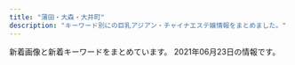 ```yaml
---
title: "蒲田・大森・大井町"
description: "キーワード別にの巨乳アジアン・チャイナエステ嬢情報をまとめました。"
---
```


新着画像と新着キーワードをまとめています。
2021年06月23日の情報です。

<DmmAffiliateIns />
<KeywordTable
  shops={
    [
    {
        "station": "\u5e73\u548c\u5cf6\u99c5\u897f\u53e3",
        "name": "\u5e73\u548c",
        "img_links": [
            "http://heiwa-massage.work/sp/img/s1.jpg",
            "http://heiwa-massage.work/sp/img/add.jpg",
            "http://heiwa-massage.work/sp/img/t-o.jpg",
            "http://heiwa-massage.work/sp/img/pc.jpg",
            "http://heiwa-massage.work/img/s2.jpg",
            "http://heiwa-massage.work/img/st2.jpg",
            "http://heiwa-massage.work/img/head.jpg",
            "http://heiwa-massage.work/sp/img/cam.jpg",
            "http://heiwa-massage.work/img/sta2.jpg",
            "http://heiwa-massage.work/sp/img/t-a.jpg",
            "http://heiwa-massage.work/img/sta3.jpg",
            "http://heiwa-massage.work/img/s3.jpg",
            "http://heiwa-massage.work/sp/img/p1.jpg",
            "http://heiwa-massage.work/img/fla3.jpg",
            "http://heiwa-massage.work/sp/img/p2.jpg",
            "http://heiwa-massage.work/sp/img/p3.jpg",
            "http://heiwa-massage.work/sp/img/t-r.jpg",
            "http://heiwa-massage.work/sp/img/s2.jpg",
            "http://heiwa-massage.work/img/botton.jpg",
            "http://heiwa-massage.work/img/mo.png",
            "http://heiwa-massage.work/sp/img/acc.jpg",
            "http://heiwa-massage.work/img/nos.jpg",
            "http://heiwa-massage.work/sp/img/tit.jpg",
            "http://heiwa-massage.work/sp/img/sys.jpg",
            "http://heiwa-massage.work/img/st1.jpg",
            "http://heiwa-massage.work/sp/img/t-t.jpg",
            "http://heiwa-massage.work/img/fla1.jpg",
            "http://heiwa-massage.work/sp/img/tel.jpg",
            "http://heiwa-massage.work/sp/img/botton.jpg",
            "http://heiwa-massage.work/sp/img/pic.jpg",
            "http://heiwa-massage.work/sp/img/s3.jpg",
            "http://heiwa-massage.work/img/acc.jpg",
            "http://heiwa-massage.work/sp/img/time.jpg",
            "http://heiwa-massage.work/img/sta1.jpg",
            "http://heiwa-massage.work/img/st3.jpg",
            "http://heiwa-massage.work/sp/img/t-s.jpg",
            "http://heiwa-massage.work/img/fla2.jpg",
            "http://heiwa-massage.work/img/s1.jpg",
            "http://heiwa-massage.work/sp/img/info.jpg"
        ],
        "url": "http://heiwa-massage.work/",
        "keywords": {
            "C": 11,
            "86": 2,
            "D": 1,
            "88": 2,
            "E": 1,
            "87": 2
        }
    },
    {
        "name": "\u30a2\u30e9\u30d3\u30a2\u306e\u591c",
        "url": "http://www.arabianoyoru.com/",
        "img_links": [
            "http://www.arabianoyoru.com/images/upload/0976cdac54ed3543.jpg",
            "http://www.arabianoyoru.com/images/upload/thumb/9ade184b158a1622.jpg",
            "http://www.arabianoyoru.com/images/index_08.jpg",
            "http://www.arabianoyoru.com/images/upload/2bab34e5f5f4b474.jpg",
            "http://www.arabianoyoru.com/images/staff_12.jpg",
            "http://www.arabianoyoru.com/images/r03.jpg",
            "http://www.arabianoyoru.com/s/images/icon_tel.png",
            "http://www.arabianoyoru.com/images/index_09.jpg",
            "http://www.arabianoyoru.com/images/upload/66a58b73f3d149ef.jpg",
            "http://www.arabianoyoru.com/images/index_17.jpg",
            "http://www.arabianoyoru.com/images/upload/thumb/e3e089bc950ef93e.jpg",
            "http://www.arabianoyoru.com/images/upload/thumb/2f10cf77f8d7b399.jpg",
            "http://www.arabianoyoru.com/images/upload/c1c4634be9e43e96.jpg",
            "http://www.arabianoyoru.com/images/upload/thumb/68db36b1211cebb9.jpg",
            "http://www.arabianoyoru.com/images/index_11.jpg",
            "http://www.arabianoyoru.com/images/upload/1bdcd13f57cbf51b.jpg",
            "http://www.arabianoyoru.com/images/acc_01.jpg",
            "http://www.arabianoyoru.com/images/info_12.jpg",
            "http://www.arabianoyoru.com/images/upload/thumb/564cb6c5b230ca3d.jpg",
            "http://www.arabianoyoru.com/images/sub_16.jpg",
            "http://www.arabianoyoru.com/images/upload/thumb/66a58b73f3d149ef.jpg",
            "http://www.arabianoyoru.com/images/r04.jpg",
            "http://www.arabianoyoru.com/images/upload/2f10cf77f8d7b399.jpg",
            "http://www.arabianoyoru.com/s/images/icon_info.png",
            "http://www.arabianoyoru.com/images/upload/thumb/4532de498ca39c33.jpg",
            "http://www.arabianoyoru.com/s/images/r04.jpg",
            "http://www.arabianoyoru.com/s/girl/01.jpg",
            "http://www.arabianoyoru.com/images/index_12.jpg",
            "http://www.arabianoyoru.com/images/sys.jpg",
            "http://www.arabianoyoru.com/images/index_07.jpg",
            "http://www.arabianoyoru.com/girl/012.jpg",
            "http://www.arabianoyoru.com/images/upload/a814b7e0bf080e1a.jpg",
            "http://www.arabianoyoru.com/images/upload/thumb/4a9b52f014c57b14.jpg",
            "http://www.arabianoyoru.com/images/upload/thumb/1bdcd13f57cbf51b.jpg",
            "http://www.arabianoyoru.com/images/upload/thumb/372dce9ab9d22744.jpg",
            "http://www.arabianoyoru.com/images/upload/thumb/eb30a7e162d494b7.jpg",
            "http://www.arabianoyoru.com/images/upload/thumb/8c714cbe908fdcfa.jpg",
            "http://www.arabianoyoru.com/images/upload/74b7f5d5cce6bcca.jpg",
            "http://www.arabianoyoru.com/images/fanhui.png",
            "http://www.arabianoyoru.com/images/upload/thumb/f758de4c846e44e7.jpg",
            "http://www.arabianoyoru.com/images/sub_15.jpg",
            "http://www.arabianoyoru.com/images/index_05.jpg",
            "http://www.arabianoyoru.com/images/upload/thumb/845ccdcc528743c1.jpg",
            "http://www.arabianoyoru.com/images/upload/4532de498ca39c33.jpg",
            "http://www.arabianoyoru.com/images/upload/eb30a7e162d494b7.jpg",
            "http://www.arabianoyoru.com/images/upload/ee0c285b7dee8567.jpg",
            "http://www.arabianoyoru.com/images/index_06.jpg",
            "http://www.arabianoyoru.com/images/upload/thumb/3469606e262a5ee0.jpg",
            "http://www.arabianoyoru.com/images/info_01.jpg",
            "http://www.arabianoyoru.com/images/upload/thumb/2b92798467141387.jpg",
            "http://www.arabianoyoru.com/images/sub_16.png",
            "http://www.arabianoyoru.com/s/images/icon_staff.png",
            "http://www.arabianoyoru.com/images/upload/8c714cbe908fdcfa.jpg",
            "http://www.arabianoyoru.com/images/upload/thumb/0976cdac54ed3543.jpg",
            "http://www.arabianoyoru.com/images/upload/581da65ae95ac110.jpg",
            "http://www.arabianoyoru.com/images/acc_12.jpg",
            "http://www.arabianoyoru.com/images/upload/thumb/2101a8b842308c11.jpg",
            "http://www.arabianoyoru.com/images/sub_17.png",
            "http://www.arabianoyoru.com/images/index_04.jpg",
            "http://www.arabianoyoru.com/images/rec_12.jpg",
            "http://www.arabianoyoru.com/images/rec.jpg",
            "http://www.arabianoyoru.com/s/images/icon_top.png",
            "http://www.arabianoyoru.com/images/upload/4a9b52f014c57b14.jpg",
            "http://www.arabianoyoru.com/images/upload/thumb/6edb9fff24d5531d.jpg",
            "http://www.arabianoyoru.com/images/upload/thumb/a814b7e0bf080e1a.jpg",
            "http://www.arabianoyoru.com/images/upload/539fdf3e384c469c.jpg",
            "http://www.arabianoyoru.com/images/upload/4d0b81e791f8dd2a.jpg",
            "http://www.arabianoyoru.com/images/upload/9ade184b158a1622.jpg",
            "http://www.arabianoyoru.com/images/upload/thumb/2bab34e5f5f4b474.jpg",
            "http://www.arabianoyoru.com/images/upload/thumb/ee0c285b7dee8567.jpg",
            "http://www.arabianoyoru.com/images/upload/f758de4c846e44e7.jpg",
            "http://www.arabianoyoru.com/images/upload/thumb/a29f5a4a28b905cc.jpg",
            "http://www.arabianoyoru.com/images/upload/3469606e262a5ee0.jpg",
            "http://www.arabianoyoru.com/s/images/r02.jpg",
            "http://www.arabianoyoru.com/images/upload/2101a8b842308c11.jpg",
            "http://www.arabianoyoru.com/images/upload/thumb/581da65ae95ac110.jpg",
            "http://www.arabianoyoru.com/images/upload/2b92798467141387.jpg",
            "http://www.arabianoyoru.com/images/index_02.jpg",
            "http://www.arabianoyoru.com/images/index_15.jpg",
            "http://www.arabianoyoru.com/images/upload/68db36b1211cebb9.jpg",
            "http://www.arabianoyoru.com/images/upload/thumb/c1c4634be9e43e96.jpg",
            "http://www.arabianoyoru.com/images/upload/a29f5a4a28b905cc.jpg",
            "http://www.arabianoyoru.com/images/upload/6edb9fff24d5531d.jpg",
            "http://www.arabianoyoru.com/images/upload/564cb6c5b230ca3d.jpg",
            "http://www.arabianoyoru.com/images/r01.jpg",
            "http://www.arabianoyoru.com/s/images/r03.jpg",
            "http://www.arabianoyoru.com/images/upload/thumb/74b7f5d5cce6bcca.jpg",
            "http://www.arabianoyoru.com/images/01.jpg",
            "http://www.arabianoyoru.com/images/upload/e3e089bc950ef93e.jpg",
            "http://www.arabianoyoru.com/images/sub_12.jpg",
            "http://www.arabianoyoru.com/s/images/icon_covergirl.png",
            "http://www.arabianoyoru.com/images/upload/thumb/4d0b81e791f8dd2a.jpg",
            "http://www.arabianoyoru.com/s/images/r01.jpg",
            "http://www.arabianoyoru.com/images/upload/thumb/539fdf3e384c469c.jpg",
            "http://www.arabianoyoru.com/images/upload/845ccdcc528743c1.jpg",
            "http://www.arabianoyoru.com/images/upload/372dce9ab9d22744.jpg",
            "http://www.arabianoyoru.com/images/index_10.jpg",
            "http://www.arabianoyoru.com/images/02.jpg",
            "http://www.arabianoyoru.com/images/r02.jpg",
            "http://www.arabianoyoru.com/s/images/icon_topics.png"
        ],
        "keywords": {
            "E": 8,
            "88": 4,
            "87": 8,
            "84": 2,
            "89": 2,
            "F": 2,
            "86": 10,
            "D": 33,
            "C": 9,
            "85": 26
        },
        "station": "JR\u84b2\u7530\u99c5\u897f\u53e3"
    },
    {
        "url": "http://esthe-rlx.com/",
        "station": "JR\u5927\u68ee\u99c5\u6771\u53e3",
        "img_links": [
            "http://esthe-rlx.com/css/nav/nav-003.jpg",
            "http://esthe-rlx.com/css/line2.jpg",
            "http://esthe-rlx.com/css/nav/nav-002.jpg",
            "http://esthe-rlx.com/css/line1.jpg",
            "http://esthe-rlx.com/staff/mina/01.jpg",
            "http://esthe-rlx.com/staff/ai/01.jpg",
            "http://esthe-rlx.com/staff/mika/01.jpg",
            "http://esthe-rlx.com/css/nav/nav-005.jpg",
            "http://esthe-rlx.com/css/nav/nav-006.jpg",
            "http://esthe-rlx.com/css/twitter.jpg",
            "http://esthe-rlx.com/css/staff/up.jpg",
            "http://esthe-rlx.com/css/top02.jpg",
            "http://esthe-rlx.com/css/tel01.png",
            "http://esthe-rlx.com/css/nav/nav-004.jpg",
            "http://esthe-rlx.com/css/staff/new.jpg",
            "http://esthe-rlx.com/css/nav/nav-001.jpg"
        ],
        "keywords": {},
        "name": "I for you"
    },
    {
        "name": "\u7f8e\u7409\u7409",
        "url": "http://www.e-uluru.info/",
        "station": "JR\u84b2\u7530\u99c5\u6771\u53e3",
        "img_links": [
            "http://www.e-uluru.info/images/upload/thumb/e8b0d029c217c7cc.jpg",
            "http://www.e-uluru.info/images/upload/thumb/08e930d29f9d5b3e.jpg",
            "http://www.e-uluru.info/images/upload/thumb/d33358c73f674e0d.jpg",
            "http://www.e-uluru.info/images/upload/thumb/03b615dbd4a8d4e4.jpg",
            "http://www.e-uluru.info/images/upload/539dd2297c44dec2.jpg",
            "http://www.e-uluru.info/images/info01.png",
            "http://www.e-uluru.info/images/index_02.png",
            "http://www.e-uluru.info/images/rec_08.png",
            "http://www.e-uluru.info/images/upload/b5241af23f911574.jpg",
            "http://www.e-uluru.info/images/index_04.png",
            "http://www.e-uluru.info/images/index_12.png",
            "http://www.e-uluru.info/images/upload/thumb/2e83ce7f87e28c10.jpg",
            "http://www.e-uluru.info/images/upload/7a73ef7475560f16.jpg",
            "http://www.e-uluru.info/images/r03.jpg",
            "http://www.e-uluru.info/s/images/icon_staff.png",
            "http://www.e-uluru.info/images/upload/thumb/adc24ea0648493e2.jpg",
            "http://www.e-uluru.info/girl/031.jpg",
            "http://www.e-uluru.info/images/upload/a944203deb9da4de.jpg",
            "http://www.e-uluru.info/images/index_08.png",
            "http://www.e-uluru.info/images/index_01.png",
            "http://www.e-uluru.info/images/upload/03b615dbd4a8d4e4.jpg",
            "http://www.e-uluru.info/images/upload/thumb/7dfd54521df00187.jpg",
            "http://www.e-uluru.info/images/upload/thumb/90eec703fb0861db.jpg",
            "http://www.e-uluru.info/s/images/icon_top.png",
            "http://www.e-uluru.info/images/upload/90eec703fb0861db.jpg",
            "http://www.e-uluru.info/images/pro.jpg",
            "http://www.e-uluru.info/images/upload/thumb/a42cde1d7d7ca5c0.jpg",
            "http://www.e-uluru.info/girl/012.jpg",
            "http://www.e-uluru.info/images/upload/ad830a43974bad03.jpg",
            "http://www.e-uluru.info/girl/014.jpg",
            "http://www.e-uluru.info/images/upload/7dfd54521df00187.jpg",
            "http://www.e-uluru.info/images/upload/2951922eff997d84.jpg",
            "http://www.e-uluru.info/girl/020.jpg",
            "http://www.e-uluru.info/images/upload/ebc831946fdc3143.jpg",
            "http://www.e-uluru.info/s/girl/01.jpg",
            "http://www.e-uluru.info/images/index_13.png",
            "http://www.e-uluru.info/images/upload/8ee8987b2165d4fc.jpg",
            "http://www.e-uluru.info/images/r05.jpg",
            "http://www.e-uluru.info/s/images/icon_topics.png",
            "http://www.e-uluru.info/girl/015.jpg",
            "http://www.e-uluru.info/images/upload/d4a6c5a9e3801cc7.jpg",
            "http://www.e-uluru.info/images/index_07.png",
            "http://www.e-uluru.info/images/upload/thumb/30e7a9b6a2619196.jpg",
            "http://www.e-uluru.info/images/info_08.png",
            "http://www.e-uluru.info/girl/01.jpg",
            "http://www.e-uluru.info/images/r02.jpg",
            "http://www.e-uluru.info/images/upload/e8b0d029c217c7cc.jpg",
            "http://www.e-uluru.info/girl/033.jpg",
            "http://www.e-uluru.info/images/upload/thumb/539dd2297c44dec2.jpg",
            "http://www.e-uluru.info/images/upload/1ddb0f728d864feb.jpg",
            "http://www.e-uluru.info/images/upload/08e930d29f9d5b3e.jpg",
            "http://www.e-uluru.info/images/index_11.png",
            "http://www.e-uluru.info/images/upload/a42cde1d7d7ca5c0.jpg",
            "http://www.e-uluru.info/images/upload/thumb/d4a6c5a9e3801cc7.jpg",
            "http://www.e-uluru.info/images/sys_08.png",
            "http://www.e-uluru.info/images/upload/056ff3de81fe9024.jpg",
            "http://www.e-uluru.info/images/upload/thumb/12cb1bdfa779a5e6.jpg",
            "http://www.e-uluru.info/images/upload/thumb/a944203deb9da4de.jpg",
            "http://www.e-uluru.info/images/upload/5dcabd8808e86a8c.jpg",
            "http://www.e-uluru.info/images/upload/thumb/056ff3de81fe9024.jpg",
            "http://www.e-uluru.info/s/images/icon_tel.png",
            "http://www.e-uluru.info/images/upload/thumb/5dcabd8808e86a8c.jpg",
            "http://www.e-uluru.info/images/upload/12cb1bdfa779a5e6.jpg",
            "http://www.e-uluru.info/images/upload/24e3367119cd81d4.jpg",
            "http://www.e-uluru.info/images/upload/adc24ea0648493e2.jpg",
            "http://www.e-uluru.info/images/upload/thumb/b71e9dc3cfa0f9b4.jpg",
            "http://www.e-uluru.info/images/upload/b71e9dc3cfa0f9b4.jpg",
            "http://www.e-uluru.info/images/index_03.png",
            "http://www.e-uluru.info/images/upload/thumb/ebc831946fdc3143.jpg",
            "http://www.e-uluru.info/images/upload/thumb/ad830a43974bad03.jpg",
            "http://www.e-uluru.info/images/upload/6f79d09c6041afd7.jpg",
            "http://www.e-uluru.info/images/upload/thumb/7a73ef7475560f16.jpg",
            "http://www.e-uluru.info/girl/032.jpg",
            "http://www.e-uluru.info/images/upload/98ac232614327354.jpg",
            "http://www.e-uluru.info/images/staff_08.png",
            "http://www.e-uluru.info/girl/06.jpg",
            "http://www.e-uluru.info/images/upload/thumb/db7023b92ef16bbc.jpg",
            "http://www.e-uluru.info/girl/013.jpg",
            "http://www.e-uluru.info/images/upload/thumb/b5241af23f911574.jpg",
            "http://www.e-uluru.info/images/upload/thumb/9e6373c225b7bc51.jpg",
            "http://www.e-uluru.info/girl/024.jpg",
            "http://www.e-uluru.info/images/upload/thumb/6f79d09c6041afd7.jpg",
            "http://www.e-uluru.info/images/upload/thumb/f436fca81b34a90a.jpg",
            "http://www.e-uluru.info/images/upload/f436fca81b34a90a.jpg",
            "http://www.e-uluru.info/images/upload/thumb/24e3367119cd81d4.jpg",
            "http://www.e-uluru.info/s/images/icon_info.png",
            "http://www.e-uluru.info/girl/07.jpg",
            "http://www.e-uluru.info/images/upload/db7023b92ef16bbc.jpg",
            "http://www.e-uluru.info/images/upload/9e6373c225b7bc51.jpg",
            "http://www.e-uluru.info/images/upload/thumb/1ddb0f728d864feb.jpg",
            "http://www.e-uluru.info/girl/030.jpg",
            "http://www.e-uluru.info/girl/019.jpg",
            "http://www.e-uluru.info/images/index_06.png",
            "http://www.e-uluru.info/girl/016.jpg",
            "http://www.e-uluru.info/images/upload/a86dfeb81b8ab370.jpg",
            "http://www.e-uluru.info/images/upload/71169c7f826021d0.jpg",
            "http://www.e-uluru.info/girl/021.jpg",
            "http://www.e-uluru.info/images/upload/thumb/a86dfeb81b8ab370.jpg",
            "http://www.e-uluru.info/images/r01.jpg",
            "http://www.e-uluru.info/images/upload/thumb/71169c7f826021d0.jpg",
            "http://www.e-uluru.info/girl/018.jpg",
            "http://www.e-uluru.info/images/upload/thumb/2951922eff997d84.jpg",
            "http://www.e-uluru.info/images/upload/2e83ce7f87e28c10.jpg",
            "http://www.e-uluru.info/s/images/icon_covergirl.png",
            "http://www.e-uluru.info/images/rec_09.png",
            "http://www.e-uluru.info/images/upload/thumb/8ee8987b2165d4fc.jpg",
            "http://www.e-uluru.info/girl/034.jpg",
            "http://www.e-uluru.info/images/upload/thumb/98ac232614327354.jpg",
            "http://www.e-uluru.info/images/upload/30e7a9b6a2619196.jpg",
            "http://www.e-uluru.info/images/index_05.png",
            "http://www.e-uluru.info/images/upload/d33358c73f674e0d.jpg",
            "http://www.e-uluru.info/girl/028.jpg"
        ],
        "keywords": {
            "87": 10,
            "83": 2,
            "88": 5,
            "85": 25,
            "86": 16,
            "F": 2,
            "D": 34,
            "E": 10,
            "C": 13
        }
    },
    {
        "keywords": {},
        "url": "http://rilakusi.xyz/",
        "station": "JR\u5927\u68ee\u99c5\u897f\u53e3",
        "img_links": [
            "http://rilakusi.xyz/static/picture/s1.jpg",
            "http://rilakusi.xyz/uploads/210608/1-21060Q33214962.jpg",
            "http://rilakusi.xyz/uploads/210608/1-21060Q3295L13.jpg",
            "http://rilakusi.xyz/static/picture/news.png",
            "http://rilakusi.xyz/static/picture/mobile.jpg",
            "http://rilakusi.xyz/uploads/210608/1-21060Q33325V4.jpg",
            "http://rilakusi.xyz/static/picture/room3.jpg",
            "http://rilakusi.xyz/uploads/210608/1-21060Q32T1138.jpg",
            "http://rilakusi.xyz/static/picture/room1.jpg",
            "http://rilakusi.xyz/uploads/210608/1-21060Q32Q2F5.jpg",
            "http://rilakusi.xyz/static/picture/s3.jpg",
            "http://rilakusi.xyz/static/picture/room2.jpg",
            "http://rilakusi.xyz/uploads/210608/1-21060Q33115S9.jpg",
            "http://rilakusi.xyz/uploads/210608/1-21060Q32915324.jpg",
            "http://rilakusi.xyz/static/picture/room4.jpg",
            "http://rilakusi.xyz/static/picture/top.png",
            "http://rilakusi.xyz/uploads/210608/1-21060Q32GX25.jpg",
            "http://rilakusi.xyz/static/picture/s_staff.png"
        ],
        "name": "\u30a2\u30ea\u30b9"
    },
    {
        "keywords": {},
        "url": "http://koinohana.work/",
        "img_links": [
            "http://koinohana.work/_src/36226859/sign.png",
            "http://koinohana.work/_src/38032167/9768defd8834a0030b5a45ab7a03e1f.jpg",
            "http://koinohana.work/_src/36226912/cam_20191016232507186.jpg",
            "http://koinohana.work/_src/36246047/1-1zh91451294d.jpg",
            "http://koinohana.work/_src/36226827/_dsf3386.jpg",
            "http://koinohana.work/_src/36226831/news.png",
            "http://koinohana.work/_src/36246048/1-1zh91451294d.jpg",
            "http://koinohana.work/_src/36226818/4.png",
            "http://koinohana.work/_src/36226809/_x1m6343.jpg",
            "http://koinohana.work/_src/36246044/1-1zh4152j12m.jpg",
            "http://koinohana.work/_src/36226848/sign-1.jpg",
            "http://koinohana.work/_src/36226894/img_2891.jpg",
            "http://koinohana.work/_src/36226857/img20170725223357156708.png",
            "http://koinohana.work/_src/36226820/1.png",
            "http://koinohana.work/_src/36246043/1-1zh4152j12m.jpg",
            "http://koinohana.work/_src/36226825/_dsf3390.jpg",
            "http://koinohana.work/_src/36226826/_dsf3394.jpg",
            "http://koinohana.work/_src/36226828/img20170725121742291421.png",
            "http://koinohana.work/_src/36226812/top1.1.png",
            "http://koinohana.work/_src/36226808/img_2990.jpg",
            "http://koinohana.work/_src/36226875/_dsf9378.jpg",
            "http://koinohana.work/_src/36226885/sign.png",
            "http://koinohana.work/_src/36226873/_dsf9382.jpg",
            "http://koinohana.work/_src/36226877/_dsf9383.jpg",
            "http://koinohana.work/_src/36226879/_dsf9385.jpg",
            "http://koinohana.work/_src/36246119/sign.png",
            "http://koinohana.work/_src/36226906/unnamed_20190718154717292.jpg",
            "http://koinohana.work/_src/36226822/5.png",
            "http://koinohana.work/_src/37023059/img20191113142809054841.png",
            "http://koinohana.work/_src/36226881/img20170726235401893025.png",
            "http://koinohana.work/_src/36226893/img_3017.jpg",
            "http://koinohana.work/_src/36226864/img20170726111759249054.png",
            "http://koinohana.work/_src/36226810/cam_20191016232507186.jpg",
            "http://koinohana.work/_src/36226869/img20170726235401893025.png",
            "http://koinohana.work/_src/38032166/9768defd8834a0030b5a45ab7a03e1f.jpg",
            "http://koinohana.work/_src/36226907/unnamed_20190718154717292.jpg",
            "http://koinohana.work/_src/36226841/sign-1.jpg",
            "http://koinohana.work/_src/36226814/2.png",
            "http://koinohana.work/_src/36226816/3.png"
        ],
        "station": "JR\u84b2\u7530\u99c5\u6771\u53e3",
        "name": "\u30af\u30ed\u30fc\u30d0\u30fc"
    },
    {
        "img_links": [],
        "name": "\u604b",
        "station": "JR\u5927\u4e95\u753a\u99c5\u4e2d\u592e\u897f\u53e3",
        "url": "https://love.ies.fun/",
        "keywords": {}
    },
    {
        "url": "https://lucky.jpn.vin/",
        "keywords": {},
        "name": "Lucky\uff5e\u30e9\u30c3\u30ad\u30fc",
        "img_links": [],
        "station": "JR\u5927\u4e95\u753a\u99c5\u897f\u53e3"
    },
    {
        "station": "JR\u5927\u68ee\u99c5\u6771\u53e3",
        "url": "http://es-kosumosu.com/",
        "keywords": {},
        "name": "\u30d0\u30a4\u30aa\u30ec\u30c3\u30c8",
        "img_links": [
            "http://es-kosumosu.com/images/room/photo01.jpg",
            "http://es-kosumosu.com/images/staff_mitashi.jpg",
            "http://es-kosumosu.com/images/room/photo02.jpg",
            "http://es-kosumosu.com/girl/5.jpg",
            "http://es-kosumosu.com/girl/4.jpg",
            "http://es-kosumosu.com/images/info.jpg",
            "http://es-kosumosu.com/images/room/photo03.jpg",
            "http://es-kosumosu.com/images/room/photo04.jpg",
            "http://es-kosumosu.com/images/system/sys01.jpg",
            "http://es-kosumosu.com/images/top_flash_01.jpg",
            "http://es-kosumosu.com/images/room/photo05.jpg",
            "http://es-kosumosu.com/girl/2.jpg",
            "http://es-kosumosu.com/girl/3.jpg",
            "http://es-kosumosu.com/girl/6.jpg",
            "http://es-kosumosu.com/images/return.png",
            "http://es-kosumosu.com/girl/1.jpg"
        ]
    },
    {
        "name": "\u604b",
        "img_links": [
            "http://www.majo.esjp.info/img/tel.png",
            "http://www.majo.esjp.info/images/slider/1.jpg",
            "http://www.majo.esjp.info/img/pickup.jpg",
            "http://www.majo.esjp.info/files/003.jpg",
            "http://www.majo.esjp.info/img/ttl_info.png",
            "http://www.majo.esjp.info/images/slider/3.jpg",
            "http://www.majo.esjp.info/files/003-02.jpg",
            "http://www.majo.esjp.info/img/btn_side_mobile.jpg",
            "http://www.majo.esjp.info/img/ttl_news.png",
            "http://www.majo.esjp.info/images/slider/2.jpg",
            "http://www.majo.esjp.info/files/005-02.jpg",
            "http://www.majo.esjp.info/files/005.jpg",
            "http://www.majo.esjp.info/img/goback.jpg"
        ],
        "url": "http://www.majo.esjp.info/",
        "station": "JR\u84b2\u7530\u99c5\u897f\u53e3",
        "keywords": {
            "85": 2,
            "C": 9,
            "D": 4,
            "87": 2
        }
    },
    {
        "img_links": [
            "http://bijin.este.work/news.jpg",
            "http://bijin.este.work/m.png",
            "http://bijin.este.work/head.jpg",
            "http://bijin.este.work/2/uploadimg/1600148455.jpeg",
            "http://bijin.este.work/sys2.jpg",
            "http://bijin.este.work/2/uploadimg/1621394016.jpeg",
            "http://bijin.este.work/2/uploadimg/1621394318.jpeg",
            "http://bijin.este.work/2/uploadimg/1621394415.jpeg",
            "http://bijin.este.work/staff_t.jpg",
            "http://bijin.este.work/2/uploadimg/1622985748.jpeg",
            "http://bijin.este.work/int1.png",
            "http://bijin.este.work/sys1.jpg",
            "http://bijin.este.work/s1.png",
            "http://bijin.este.work/2/uploadimg/1621393124.jpeg"
        ],
        "name": "\u6fc0\u5b89\u7f8e\u4eba",
        "url": "http://bijin.este.work/",
        "station": "JR\u84b2\u7530\u99c5\u5357\u53e3",
        "keywords": {
            "88": 2,
            "92": 1,
            "89": 2,
            "90": 1
        }
    },
    {
        "img_links": [
            "http://e-satsuki.net/images/new-tit.jpg",
            "http://e-satsuki.net/images/manami1.jpg",
            "http://e-satsuki.net/images/aya1.jpg",
            "http://e-satsuki.net/images/manami2.jpg",
            "http://e-satsuki.net/images/aya2.jpg",
            "http://e-satsuki.net/images/topp.jpg",
            "http://e-satsuki.net/images/eri1.jpg",
            "http://e-satsuki.net/images/kiki2.jpg",
            "http://e-satsuki.net/images/eri2.jpg",
            "http://e-satsuki.net/images/ss1.jpg",
            "http://e-satsuki.net/images/flash3.jpg",
            "http://e-satsuki.net/images/mobile-tit.jpg",
            "http://e-satsuki.net/images/flash2.jpg",
            "http://e-satsuki.net/images/kiki1.jpg",
            "http://e-satsuki.net/images/i-mobile.jpg",
            "http://e-satsuki.net/images/ss2.jpg",
            "http://e-satsuki.net/images/flash1.jpg",
            "http://e-satsuki.net/images/jieshao-tit.jpg",
            "http://e-satsuki.net/images/update-tit.jpg",
            "http://e-satsuki.net/images/pick-tit.jpg",
            "http://e-satsuki.net/images/tit-staff.jpg",
            "http://e-satsuki.net/images/top.png",
            "http://e-satsuki.net/images/coyuki2.jpg",
            "http://e-satsuki.net/images/coyuki1.jpg"
        ],
        "station": "JR\u5927\u4e95\u753a\u99c5\u4e2d\u592e\u897f\u53e3",
        "name": "\u3055\u3064\u304d",
        "keywords": {
            "C": 8
        },
        "url": "http://e-satsuki.net/"
    },
    {
        "station": "JR\u84b2\u7530\u99c5\u897f\u53e3",
        "img_links": [
            "http://es-kamata.xyz/images/rq03.jpg",
            "http://es-kamata.xyz/images/qiu-1.jpg",
            "http://es-kamata.xyz/images/g3.jpg",
            "http://es-kamata.xyz/images/tel.jpg",
            "http://es-kamata.xyz/images/ac1.jpg",
            "http://es-kamata.xyz/images/g5.jpg",
            "http://es-kamata.xyz/images/new_d.jpg",
            "http://es-kamata.xyz/images/g8.jpg",
            "http://es-kamata.xyz/images/top_03.jpg",
            "http://es-kamata.xyz/images/003.jpg",
            "http://es-kamata.xyz/images/001.jpg",
            "http://es-kamata.xyz/images/ac3.jpg",
            "http://es-kamata.xyz/images/s1.jpg",
            "http://es-kamata.xyz/images/new_tit.jpg",
            "http://es-kamata.xyz/images/002.jpg",
            "http://es-kamata.xyz/images/g0.jpg",
            "http://es-kamata.xyz/images/ac2.jpg",
            "http://es-kamata.xyz/images/g2.jpg",
            "http://es-kamata.xyz/images/g1.jpg",
            "http://es-kamata.xyz/images/nei_bt.jpg",
            "http://es-kamata.xyz/images/g4.jpg",
            "http://es-kamata.xyz/images/ac5.jpg",
            "http://es-kamata.xyz/images/ml.jpg",
            "http://es-kamata.xyz/images/004.jpg",
            "http://es-kamata.xyz/images/bottom.jpg",
            "http://es-kamata.xyz/images/tw.jpg",
            "http://es-kamata.xyz/images/ac4.jpg",
            "http://es-kamata.xyz/images/rq01.jpg"
        ],
        "keywords": {},
        "url": "http://es-kamata.xyz/",
        "name": "\u82b1\u6c34\u6728"
    },
    {
        "url": "http://www.bijin-club.relaxjp.info/",
        "station": "JR\u5927\u68ee\u99c5\u6771\u53e3",
        "img_links": [
            "http://www.bijin-club.relaxjp.info/files/005.jpg",
            "http://www.bijin-club.relaxjp.info/images/icon_tel.png",
            "http://www.bijin-club.relaxjp.info/images/icon_concept.png",
            "http://www.bijin-club.relaxjp.info/common/images/photo03.jpg",
            "http://www.bijin-club.relaxjp.info/images/mainImg_sub.jpg",
            "http://www.bijin-club.relaxjp.info/images/icon_staff.png",
            "http://www.bijin-club.relaxjp.info/files/003.jpg",
            "http://www.bijin-club.relaxjp.info/images/icon_top.png",
            "http://www.bijin-club.relaxjp.info/images/end-info.png",
            "http://www.bijin-club.relaxjp.info/files/006.jpg",
            "http://www.bijin-club.relaxjp.info/images/icon_info.png",
            "http://www.bijin-club.relaxjp.info/files/001.jpg",
            "http://www.bijin-club.relaxjp.info/common/images/photo02.jpg",
            "http://www.bijin-club.relaxjp.info/files/002.jpg",
            "http://www.bijin-club.relaxjp.info/common/images/photo01.jpg",
            "http://www.bijin-club.relaxjp.info/images/btn2.png"
        ],
        "keywords": {
            "86": 1,
            "D": 5,
            "87": 4
        },
        "name": "\u7f8e\u4eba\u30af\u30e9\u30d6"
    },
    {
        "keywords": {
            "85": 6,
            "86": 18,
            "84": 6,
            "C": 23,
            "D": 48,
            "87": 12,
            "83": 6
        },
        "station": "JR\u84b2\u7530\u99c5\u897f\u53e3",
        "img_links": [
            "http://hana.ests.jp/images/room4.jpg",
            "http://hana.ests.jp/images/themes/blue/r3.jpg",
            "http://hana.ests.jp/photos/sites/38/2018/10/2018102212515098.jpg",
            "http://hana.ests.jp/images/themes/blue/no2.png",
            "http://hana.ests.jp/photos/sites/38/2019/04/2019040810452923.jpg",
            "http://hana.ests.jp/images/themes/blue/s_news.png",
            "http://hana.ests.jp/images/themes/blue/s_ranking.png",
            "http://hana.ests.jp/images/themes/blue/s_newface.png",
            "http://hana.ests.jp/images/themes/blue/s_pickup.png",
            "http://hana.ests.jp/images/room1.jpg",
            "http://hana.ests.jp/photos/sites/38/2018/05/2018052410461655.jpg",
            "http://hana.ests.jp/photos/sites/38/2019/11/2019111817153489.jpg",
            "http://hana.ests.jp/photos/sites/38/2020/12/2020120114093027.jpg",
            "http://hana.ests.jp/photos/sites/38/2018/12/2018122818061554.jpg",
            "http://hana.ests.jp/images/themes/blue/no1.png",
            "http://hana.ests.jp/images/room2.jpg",
            "http://hana.ests.jp/photos/sites/38/2018/10/2018102215070310.jpg",
            "http://hana.ests.jp/images/themes/blue/s_link.png",
            "http://hana.ests.jp/images/themes/blue/mobile.jpg",
            "http://hana.ests.jp/images/themes/blue/s_staff.png",
            "http://hana.ests.jp/images/themes/blue/line.png",
            "http://hana.ests.jp/images/room3.jpg",
            "http://hana.ests.jp/images/themes/blue/s_zysx.png",
            "http://hana.ests.jp/photos/sites/38/2021/04/2021040716243284.jpg"
        ],
        "url": "http://hana.ests.jp/",
        "name": "\u83ef\u30fb\u306f\u306a"
    },
    {
        "keywords": {
            "C": 13
        },
        "name": "\u30b3\u30b9\u30e2\u30b9",
        "station": "JR\u5927\u68ee\u99c5\u897f\u53e3",
        "img_links": [
            "http://www.cosmos.relaxjp.info/images/call_sp.png",
            "http://www.cosmos.relaxjp.info/files/004.jpg",
            "http://www.cosmos.relaxjp.info/photo_news/upimg/18630606fd1936e3b3_0.jpg",
            "http://www.cosmos.relaxjp.info/files/001.jpg",
            "http://www.cosmos.relaxjp.info/files/005.jpg",
            "http://www.cosmos.relaxjp.info/common/img/shop/r1.jpg",
            "http://www.cosmos.relaxjp.info/common/img/shop/r2.jpg",
            "http://www.cosmos.relaxjp.info/common/img/top_img001.png",
            "http://www.cosmos.relaxjp.info/common/img/shop/r3.jpg",
            "http://www.cosmos.relaxjp.info/common/img/image2.jpg",
            "http://www.cosmos.relaxjp.info/common/img/image3.jpg",
            "http://www.cosmos.relaxjp.info/common/img/image1.jpg",
            "http://www.cosmos.relaxjp.info/common/img/shop/r4.jpg",
            "http://www.cosmos.relaxjp.info/files/003.jpg",
            "http://www.cosmos.relaxjp.info/files/002.jpg",
            "http://www.cosmos.relaxjp.info/files/006.jpg"
        ],
        "url": "http://www.cosmos.relaxjp.info/"
    },
    {
        "url": "http://yurari.ests.co/",
        "name": "\u3075\u308f\u3075\u308f",
        "img_links": [
            "http://yurari.ests.co/photos/sites/33/2020/09/2020090115273947.jpg",
            "http://yurari.ests.co/images/s_staff.png",
            "http://yurari.ests.co/photos/sites/33/2021/04/2021041710082224.jpg",
            "http://yurari.ests.co/photos/sites/33/2021/02/202102041041291.jpg",
            "http://yurari.ests.co/images/service2.jpg",
            "http://yurari.ests.co/photos/sites/33/2020/09/2020090215054013.jpg",
            "http://yurari.ests.co/photos/sites/33/2020/08/2020080117472090.jpg",
            "http://yurari.ests.co/images/service3.jpg",
            "http://yurari.ests.co/images/mobile.jpg",
            "http://yurari.ests.co/images/room1.jpg",
            "http://yurari.ests.co/images/room3.jpg",
            "http://yurari.ests.co/photos/sites/33/2020/12/2020121917142684.jpg",
            "http://yurari.ests.co/photos/sites/33/2021/04/2021042913543085.jpg",
            "http://yurari.ests.co/images/top.jpg",
            "http://yurari.ests.co/images/s_service.png",
            "http://yurari.ests.co/photos/sites/33/2021/05/2021052112051577.jpg",
            "http://yurari.ests.co/images/s_pick.jpg",
            "http://yurari.ests.co/photos/sites/33/2020/10/2020102111224281.jpg",
            "http://yurari.ests.co/photos/sites/33/2020/09/2020090115274081.jpg",
            "http://yurari.ests.co/photos/sites/33/2020/10/2020102211543336.jpg",
            "http://yurari.ests.co/images/room4.jpg",
            "http://yurari.ests.co/images/service1.jpg",
            "http://yurari.ests.co/images/service4.jpg",
            "http://yurari.ests.co/photos/sites/33/2021/03/2021031211252053.jpg",
            "http://yurari.ests.co/photos/sites/33/2021/06/202106031105436.jpg",
            "http://yurari.ests.co/images/room2.jpg",
            "http://yurari.ests.co/photos/sites/33/2020/07/2020072517001526.jpg",
            "http://yurari.ests.co/images/info.jpg",
            "http://yurari.ests.co/photos/sites/33/2020/06/2020061916403177.jpg",
            "http://yurari.ests.co/photos/sites/33/2020/10/2020101317404868.jpg",
            "http://yurari.ests.co/images/s_news.jpg"
        ],
        "station": "JR\u84b2\u7530\u99c5\u897f\u53e3",
        "keywords": {
            "84": 10,
            "87": 30,
            "92": 10,
            "88": 10,
            "D": 100,
            "85": 50,
            "F": 20,
            "86": 30,
            "83": 10,
            "E": 30
        }
    },
    {
        "url": "http://www.gekiyasu.esturl.com/",
        "keywords": {},
        "name": "\u732b\u5a18",
        "station": "JR\u5927\u4e95\u753a\u99c5\u4e2d\u592e\u53e3",
        "img_links": [
            "http://www.gekiyasu.esturl.com/photo_news/upimg/3758860c1bed8406b8_0.jpg",
            "http://www.gekiyasu.esturl.com/images/osusume01.png",
            "http://www.gekiyasu.esturl.com/photo_news/upimg/5694660cae721826d4_0.jpg",
            "http://www.gekiyasu.esturl.com/images/top003.png",
            "http://www.gekiyasu.esturl.com/images/nav-006.png",
            "http://www.gekiyasu.esturl.com/images/nav-003.png",
            "http://www.gekiyasu.esturl.com/images/nav-004.png",
            "http://www.gekiyasu.esturl.com/files/006.jpg",
            "http://www.gekiyasu.esturl.com/images/nav-002.png",
            "http://www.gekiyasu.esturl.com/images/nav-001.png",
            "http://www.gekiyasu.esturl.com/files/007.jpg",
            "http://www.gekiyasu.esturl.com/photo_news/upimg/3758860c1bed8406b8_1.jpg",
            "http://www.gekiyasu.esturl.com/photo_news/upimg/5694660cae721826d4_1.jpg",
            "http://www.gekiyasu.esturl.com/images/top01.png",
            "http://www.gekiyasu.esturl.com/files/002.jpg",
            "http://www.gekiyasu.esturl.com/images/top02-left.png",
            "http://www.gekiyasu.esturl.com/images/tel.png",
            "http://www.gekiyasu.esturl.com/files/001.jpg",
            "http://www.gekiyasu.esturl.com/images/nav-005.png"
        ]
    },
    {
        "img_links": [
            "http://kenkounoie.relax-fk.com/images/cast06.png",
            "http://kenkounoie.relax-fk.com/images/cast04.png",
            "http://kenkounoie.relax-fk.com/images/cast07.png",
            "http://kenkounoie.relax-fk.com/images/cast08.png",
            "http://kenkounoie.relax-fk.com/images/main-visual.png",
            "http://kenkounoie.relax-fk.com/images/cast05.png",
            "http://kenkounoie.relax-fk.com/images/sub-visual.png",
            "http://kenkounoie.relax-fk.com/images/kansen.png"
        ],
        "name": "\u5065\u5eb7\u306e\u5bb6",
        "station": "\u9752\u7269\u6a2a\u4e01\u99c5",
        "keywords": {
            "90": 2,
            "85": 2,
            "86": 4,
            "C": 10,
            "88": 2
        },
        "url": "http://kenkounoie.relax-fk.com/"
    },
    {
        "name": "\u4fe1\u8afe",
        "station": "JR\u84b2\u7530\u99c5\u6771\u53e3",
        "img_links": [
            "http://www.es-kizuna.com/images/upload/thumb/51167bb9818d647a.jpg",
            "http://www.es-kizuna.com/s/images/icon_tel.png",
            "http://www.es-kizuna.com/images/index_04.jpg",
            "http://www.es-kizuna.com/images/upload/70b3f2c5fd5ba3c2.jpg",
            "http://www.es-kizuna.com/images/upload/231cb96ee14483b0.jpg",
            "http://www.es-kizuna.com/images/rec.jpg",
            "http://www.es-kizuna.com/images/upload/thumb/6453e2e9c3a4d010.jpg",
            "http://www.es-kizuna.com/images/upload/thumb/4bb15c40db5d3b9b.jpg",
            "http://www.es-kizuna.com/images/upload/thumb/d9992ab71594c264.jpg",
            "http://www.es-kizuna.com/images/line.jpg",
            "http://www.es-kizuna.com/images/staff_10.jpg",
            "http://www.es-kizuna.com/images/upload/057f6eb7b663a5b2.jpg",
            "http://www.es-kizuna.com/images/upload/03e6c9860ab53664.jpg",
            "http://www.es-kizuna.com/s/images/r05.jpg",
            "http://www.es-kizuna.com/images/upload/thumb/fc1e816a0e9f3d61.jpg",
            "http://www.es-kizuna.com/images/sys.jpg",
            "http://www.es-kizuna.com/images/upload/cdfe0ac3b37d9e89.jpg",
            "http://www.es-kizuna.com/images/upload/6453e2e9c3a4d010.jpg",
            "http://www.es-kizuna.com/images/upload/thumb/325450f713ec1345.jpg",
            "http://www.es-kizuna.com/images/index_11.jpg",
            "http://www.es-kizuna.com/images/upload/a3fc0798b98de17a.jpg",
            "http://www.es-kizuna.com/images/index_07.jpg",
            "http://www.es-kizuna.com/images/index_13.jpg",
            "http://www.es-kizuna.com/images/acc_11.jpg",
            "http://www.es-kizuna.com/images/upload/d9992ab71594c264.jpg",
            "http://www.es-kizuna.com/images/01.jpg",
            "http://www.es-kizuna.com/images/upload/thumb/c960f33dbf650433.jpg",
            "http://www.es-kizuna.com/images/acc_10.jpg",
            "http://www.es-kizuna.com/images/upload/4fb7a6900b967f30.jpg",
            "http://www.es-kizuna.com/images/upload/20f11bb41bae978b.jpg",
            "http://www.es-kizuna.com/images/index_03.jpg",
            "http://www.es-kizuna.com/images/upload/thumb/4fb7a6900b967f30.jpg",
            "http://www.es-kizuna.com/images/upload/thumb/0c3e441832e219b9.jpg",
            "http://www.es-kizuna.com/images/upload/eb01fa6066ea365b.jpg",
            "http://www.es-kizuna.com/images/upload/457777bab605fd6c.jpg",
            "http://www.es-kizuna.com/images/upload/512a839e9f628217.jpg",
            "http://www.es-kizuna.com/images/upload/18363711cdd6ba23.jpg",
            "http://www.es-kizuna.com/images/upload/thumb/8362069090b0f4f4.jpg",
            "http://www.es-kizuna.com/images/upload/906a0df423fbb2d3.jpg",
            "http://www.es-kizuna.com/images/index_02.jpg",
            "http://www.es-kizuna.com/images/upload/thumb/7838ea888884524b.jpg",
            "http://www.es-kizuna.com/images/upload/e3d8e9cc1955e028.jpg",
            "http://www.es-kizuna.com/images/upload/thumb/74cd025a30d9e087.jpg",
            "http://www.es-kizuna.com/images/upload/thumb/35306ad0d9e9ff00.jpg",
            "http://www.es-kizuna.com/images/upload/thumb/20f11bb41bae978b.jpg",
            "http://www.es-kizuna.com/images/upload/thumb/2c3b2096bf7b4e42.jpg",
            "http://www.es-kizuna.com/images/upload/d60152fbb8818830.jpg",
            "http://www.es-kizuna.com/images/upload/3f05da7e8b1e2a64.jpg",
            "http://www.es-kizuna.com/images/upload/thumb/90479f4e0f80f012.jpg",
            "http://www.es-kizuna.com/s/images/icon_topics.png",
            "http://www.es-kizuna.com/images/upload/thumb/5d70ee2b832fe6be.jpg",
            "http://www.es-kizuna.com/images/upload/0c3e441832e219b9.jpg",
            "http://www.es-kizuna.com/images/upload/thumb/e3d8e9cc1955e028.jpg",
            "http://www.es-kizuna.com/images/upload/966712cc580a2c90.jpg",
            "http://www.es-kizuna.com/images/upload/thumb/4e06a72d8daae521.jpg",
            "http://www.es-kizuna.com/images/upload/thumb/457777bab605fd6c.jpg",
            "http://www.es-kizuna.com/images/upload/thumb/048b127f7fe7756c.jpg",
            "http://www.es-kizuna.com/images/upload/thumb/512a839e9f628217.jpg",
            "http://www.es-kizuna.com/images/link_10.jpg",
            "http://www.es-kizuna.com/images/upload/thumb/057f6eb7b663a5b2.jpg",
            "http://www.es-kizuna.com/images/upload/8362069090b0f4f4.jpg",
            "http://www.es-kizuna.com/images/upload/cb8510a706fab39a.jpg",
            "http://www.es-kizuna.com/images/02.jpg",
            "http://www.es-kizuna.com/images/upload/thumb/eb01fa6066ea365b.jpg",
            "http://www.es-kizuna.com/images/upload/816b7be31924a7a4.jpg",
            "http://www.es-kizuna.com/images/upload/7838ea888884524b.jpg",
            "http://www.es-kizuna.com/s/images/r01.jpg",
            "http://www.es-kizuna.com/images/upload/thumb/03e6c9860ab53664.jpg",
            "http://www.es-kizuna.com/images/info_10.jpg",
            "http://www.es-kizuna.com/images/upload/thumb/cdc7fc1d81334feb.jpg",
            "http://www.es-kizuna.com/images/upload/thumb/231cb96ee14483b0.jpg",
            "http://www.es-kizuna.com/images/upload/thumb/906a0df423fbb2d3.jpg",
            "http://www.es-kizuna.com/images/upload/thumb/0e136c01c9b7ee9f.jpg",
            "http://www.es-kizuna.com/s/images/icon_staff.png",
            "http://www.es-kizuna.com/images/upload/cdc7fc1d81334feb.jpg",
            "http://www.es-kizuna.com/images/upload/thumb/3f05da7e8b1e2a64.jpg",
            "http://www.es-kizuna.com/images/nei_13.jpg",
            "http://www.es-kizuna.com/s/images/icon_top.png",
            "http://www.es-kizuna.com/images/upload/thumb/816b7be31924a7a4.jpg",
            "http://www.es-kizuna.com/images/upload/thumb/966712cc580a2c90.jpg",
            "http://www.es-kizuna.com/images/upload/e7512ab59589d7df.jpg",
            "http://www.es-kizuna.com/s/images/r02.jpg",
            "http://www.es-kizuna.com/images/upload/af4e2bbad7299fcd.jpg",
            "http://www.es-kizuna.com/images/upload/thumb/7aeb4177adab3adb.jpg",
            "http://www.es-kizuna.com/images/rec_10.jpg",
            "http://www.es-kizuna.com/s/images/r03.jpg",
            "http://www.es-kizuna.com/images/upload/thumb/cb8510a706fab39a.jpg",
            "http://www.es-kizuna.com/images/upload/4e06a72d8daae521.jpg",
            "http://www.es-kizuna.com/s/images/icon_covergirl.png",
            "http://www.es-kizuna.com/images/upload/5d70ee2b832fe6be.jpg",
            "http://www.es-kizuna.com/images/upload/thumb/5f28f084cf9311ec.jpg",
            "http://www.es-kizuna.com/images/index_06.jpg",
            "http://www.es-kizuna.com/images/upload/c960f33dbf650433.jpg",
            "http://www.es-kizuna.com/images/sys_10.jpg",
            "http://www.es-kizuna.com/images/index_09.jpg",
            "http://www.es-kizuna.com/images/index_08.jpg",
            "http://www.es-kizuna.com/images/upload/thumb/005440d58cf3c3e3.jpg",
            "http://www.es-kizuna.com/images/upload/thumb/13be44c647bb867f.jpg",
            "http://www.es-kizuna.com/images/upload/thumb/a3fc0798b98de17a.jpg",
            "http://www.es-kizuna.com/images/upload/thumb/cdfe0ac3b37d9e89.jpg",
            "http://www.es-kizuna.com/images/upload/thumb/e7512ab59589d7df.jpg",
            "http://www.es-kizuna.com/images/index_05.jpg",
            "http://www.es-kizuna.com/images/upload/thumb/18363711cdd6ba23.jpg",
            "http://www.es-kizuna.com/images/upload/90479f4e0f80f012.jpg",
            "http://www.es-kizuna.com/s/images/icon_info.png",
            "http://www.es-kizuna.com/images/upload/74cd025a30d9e087.jpg",
            "http://www.es-kizuna.com/images/upload/4bb15c40db5d3b9b.jpg",
            "http://www.es-kizuna.com/images/upload/thumb/af4e2bbad7299fcd.jpg",
            "http://www.es-kizuna.com/images/upload/thumb/d60152fbb8818830.jpg",
            "http://www.es-kizuna.com/images/upload/thumb/70b3f2c5fd5ba3c2.jpg",
            "http://www.es-kizuna.com/s/girl/01.jpg",
            "http://www.es-kizuna.com/girl/02.jpg",
            "http://www.es-kizuna.com/images/upload/0e136c01c9b7ee9f.jpg"
        ],
        "keywords": {
            "88": 8,
            "86": 16,
            "84": 4,
            "D": 40,
            "\u30bb\u30af\u30b7\u30fc": 1,
            "87": 10,
            "85": 34,
            "C": 16,
            "F": 2,
            "E": 14
        },
        "url": "http://www.es-kizuna.com/"
    },
    {
        "url": "http://heal-msg.com/",
        "img_links": [
            "http://heal-msg.com/staff/yuyu/01.jpg",
            "http://heal-msg.com/images/news_bj3.jpg",
            "http://heal-msg.com/images/s_news.png",
            "http://heal-msg.com/staff/ruru/01.jpg",
            "http://heal-msg.com/images/staff_bj3.jpg",
            "http://heal-msg.com/images/top.jpg",
            "http://heal-msg.com/staff/yuki/01.jpg",
            "http://heal-msg.com/images/s_link.png",
            "http://heal-msg.com/images/staff0.jpg",
            "http://heal-msg.com/staff/rio/02.jpg",
            "http://heal-msg.com/staff/yuri/01.jpg",
            "http://heal-msg.com/staff/rio/01.jpg",
            "http://heal-msg.com/images/kanban.jpg",
            "http://heal-msg.com/images/s_staff.png",
            "http://heal-msg.com/staff/rin/01.jpg"
        ],
        "keywords": {},
        "name": "Sweet Time",
        "station": "JR\u5927\u68ee\u99c5\u6771\u53e3"
    },
    {
        "img_links": [
            "http://diana.jeez.jp/public/20190809-025651-969.jpeg",
            "http://diana.jeez.jp/public/20191224-032315-269.jpeg",
            "http://diana.jeez.jp/public/20190726-190619-915.jpeg",
            "http://diana.jeez.jp/public/20190610-160901-701.jpeg",
            "http://diana.jeez.jp/public/20200131-234023-209.jpeg",
            "http://diana.jeez.jp/public/20210521-094009-263.jpeg",
            "http://diana.jeez.jp/public/20181111-190250-481.jpeg",
            "http://diana.jeez.jp/public/20210620-155020-574.jpeg",
            "http://diana.jeez.jp/public/20181111-190402-789.jpeg",
            "http://diana.jeez.jp/public/20181111-190307-983.jpeg",
            "http://diana.jeez.jp/public/20210603-162953-243.jpeg",
            "http://diana.jeez.jp/public/20191220-001603-640.jpeg",
            "http://diana.jeez.jp/public/20191210-122526-507.jpeg",
            "http://diana.jeez.jp/public/20200108-170159-924.jpeg",
            "http://diana.jeez.jp/public/20190613-175853-722.jpeg",
            "http://diana.jeez.jp/public/20190728-125640-302.jpeg",
            "http://diana.jeez.jp/public/20200929-095131-412.jpeg",
            "http://diana.jeez.jp/public/20200103-105226-562.jpeg",
            "http://diana.jeez.jp/public/20190610-162055-294.jpeg",
            "http://diana.jeez.jp/public/20190426-105139-740.jpg",
            "http://diana.jeez.jp/public/20200211-132149-221.jpeg",
            "http://diana.jeez.jp/public/20190710-152027-812.jpeg",
            "http://diana.jeez.jp/images/girl-z2.jpg",
            "http://diana.jeez.jp/images/girl-z1.jpg",
            "http://diana.jeez.jp/public/20191109-124210-239.jpeg",
            "http://diana.jeez.jp/ueditor/php/upload/image/20190424/1556109007155859.jpg",
            "http://diana.jeez.jp/public/20180929-222629-193.jpeg",
            "http://diana.jeez.jp/public/20181111-190416-494.jpeg"
        ],
        "name": "\u30c0\u30a4\u30a2\u30ca\u30fbDIANA",
        "station": "JR\u84b2\u7530\u99c5\u897f\u53e3",
        "keywords": {
            "\u4e73": 3
        },
        "url": "http://diana.jeez.jp/"
    },
    {
        "url": "http://momi-este.com/",
        "keywords": {},
        "img_links": [],
        "station": "JR\u84b2\u7530\u99c5\u897f\u53e3",
        "name": "\u8776\u604b\u82b1"
    },
    {
        "img_links": [
            "http://freesia-este.com/staffPhoto/s20210506154657.jpg",
            "http://freesia-este.com/staffPhoto/s20190811161143.jpg",
            "http://freesia-este.com/staffPhoto/b20190811160854.jpg",
            "http://freesia-este.com/staffPhoto/s20210403074940.jpg",
            "http://freesia-este.com/js/sliderLine/slide_next.png",
            "http://freesia-este.com/images/access/05.jpg",
            "http://freesia-este.com/staffPhoto/s20210527094704.jpg",
            "http://freesia-este.com/staffPhoto/s20190811160854.jpg",
            "http://freesia-este.com/images/slider1/01.jpg",
            "http://freesia-este.com/staffPhoto/b20210403075229.jpg",
            "http://freesia-este.com/staffPhoto/b20190811161616.jpg",
            "http://freesia-este.com/staffPhoto/b20190811161143.jpg",
            "http://freesia-este.com/uploadfiles/images/campaignFreesiaEsteComHaru.jpg",
            "http://freesia-este.com/staffPhoto/b20210403074828.jpg",
            "http://freesia-este.com/images/gallery1.png",
            "http://freesia-este.com/images/slider1/02.jpg",
            "http://freesia-este.com/images/access/06.jpg",
            "http://freesia-este.com/staffPhoto/s20190811161616.jpg",
            "http://freesia-este.com/staffPhoto/s20210403075229.jpg",
            "http://freesia-este.com/images/access/01.jpg",
            "http://freesia-este.com/staffPhoto/b20210403074940.jpg",
            "http://freesia-este.com/images/access/02.jpg",
            "http://freesia-este.com/images/access/03.jpg",
            "http://freesia-este.com/staffPhoto/b20210506154657.jpg",
            "http://freesia-este.com/images/slider1/03.jpg",
            "http://freesia-este.com/staffPhoto/b20190811160951.jpg",
            "http://freesia-este.com/staffPhoto/s20210403074828.jpg",
            "http://freesia-este.com/images/access/04.jpg",
            "http://freesia-este.com/staffPhoto/s20190811160951.jpg",
            "http://freesia-este.com/staffPhoto/s20210112143731.jpg",
            "http://freesia-este.com/staffPhoto/b20210112143731.jpg",
            "http://freesia-este.com/staffPhoto/b20210527094704.jpg",
            "http://freesia-este.com/js/sliderLine/slide_prev.png",
            "http://freesia-este.com/images/returnBtn.png"
        ],
        "name": "\u30d5\u30ea\u30fc\u30b8\u30a2",
        "keywords": {
            "D": 3,
            "C": 1,
            "84": 1,
            "F": 1,
            "85": 7,
            "\u30bb\u30af\u30b7\u30fc": 1,
            "86": 1,
            "E": 3,
            "G": 2
        },
        "url": "http://freesia-este.com/",
        "station": "JR\u84b2\u7530\u99c5\u6771\u53e3"
    },
    {
        "name": "\u611b",
        "img_links": [],
        "station": "JR\u5927\u4e95\u753a\u99c5\u4e2d\u592e\u897f\u53e3",
        "keywords": {},
        "url": "https://nekonoheya.ests.jp/"
    },
    {
        "url": "http://www1.spa-omori.com/",
        "station": "JR\u5927\u68ee\u99c5\u6771\u53e3",
        "img_links": [
            "http://www1.spa-omori.com/static/upload/image/20210622/1624355349105537.jpg",
            "http://www1.spa-omori.com/static/upload/image/20210223/1614039396756745.jpg",
            "http://www1.spa-omori.com/static/upload/image/20210420/1618849598612571.jpg",
            "http://www1.spa-omori.com/static/upload/image/20210223/1614039618664763.jpg",
            "http://www1.spa-omori.com/static/upload/image/20210224/1614162944392810.jpg",
            "http://www1.spa-omori.com/static/upload/image/20210422/1619083226207707.jpg",
            "http://www1.spa-omori.com/static/upload/image/20210420/1618923132466003.png",
            "http://www1.spa-omori.com/static/upload/image/20210420/1618901294608640.jpg",
            "http://www1.spa-omori.com/static/upload/image/20210224/1614131672107791.jpg",
            "http://www1.spa-omori.com/static/upload/image/20210223/1614046189930695.jpg",
            "http://www1.spa-omori.com/static/upload/image/20210223/1614060275116389.jpg",
            "http://www1.spa-omori.com/static/upload/image/20210224/1614164483392795.jpg",
            "http://www1.spa-omori.com/static/upload/image/20210223/1614039619556019.jpg",
            "http://www1.spa-omori.com/static/upload/image/20210223/1614038060664396.jpg",
            "http://www1.spa-omori.com/94zc.com/img/totop_01.png",
            "http://www1.spa-omori.com/static/upload/image/20210224/1614126725700730.jpg",
            "http://www1.spa-omori.com/static/upload/image/20210224/1614126651197768.jpg",
            "http://www1.spa-omori.com/static/upload/image/20210223/1614039396132620.jpg",
            "http://www1.spa-omori.com/static/upload/image/20210223/1614039397117058.jpg",
            "http://www1.spa-omori.com/static/upload/image/20210224/1614163084212688.jpg",
            "http://www1.spa-omori.com/static/upload/image/20210422/1619083088173870.jpg",
            "http://www1.spa-omori.com/static/upload/image/20210224/1614163208116499.jpg",
            "http://www1.spa-omori.com/static/upload/image/20210224/1614132565625014.jpg",
            "http://www1.spa-omori.com/static/picture/picture.jpg"
        ],
        "keywords": {
            "87": 4
        },
        "name": "Magic Lovely"
    },
    {
        "station": "JR\u84b2\u7530\u99c5\u897f\u53e3",
        "url": "http://ciutyia.xyz/",
        "name": "Reset\u30fb\u30ea\u30bb\u30c3\u30c8",
        "keywords": {
            "\u80f8": 1,
            "86": 5,
            "85": 4,
            "89": 1,
            "F": 1,
            "C": 7,
            "E": 4,
            "D": 1
        },
        "img_links": [
            "http://ciutyia.xyz/uploads/210607/1-21060G0261Q51.jpg",
            "http://ciutyia.xyz/uploads/210513/1-210513130135551.jpg",
            "http://ciutyia.xyz/uploads/201117/1-20111G35643457.jpg",
            "http://ciutyia.xyz/uploads/210511/1-21051112503W46.jpg",
            "http://ciutyia.xyz/uploads/201117/1-20111G34243Z7.jpg",
            "http://ciutyia.xyz/templets/xiangmu/picture/sh_bou_5.png",
            "http://ciutyia.xyz/templets/xiangmu/picture/foter_line.png",
            "http://ciutyia.xyz/templets/xiangmu/picture/sh_line_5.png",
            "http://ciutyia.xyz/uploads/210120/1-210120150301c2.jpg",
            "http://ciutyia.xyz/templets/xiangmu/picture/top.png",
            "http://ciutyia.xyz/uploads/201117/1-20111G32J1140.jpg",
            "http://ciutyia.xyz/uploads/allimg/180716/1-1PG6102301955.jpg",
            "http://ciutyia.xyz/uploads/210607/1-21060F95240L7.jpg",
            "http://ciutyia.xyz/uploads/210505/1-210505133603A2.jpg",
            "http://ciutyia.xyz/templets/xiangmu/picture/ac_info_5.png",
            "http://ciutyia.xyz/uploads/201117/1-20111GAG6454.jpg",
            "http://ciutyia.xyz/uploads/200627/1-20062G30U2518.jpg",
            "http://ciutyia.xyz/templets/xiangmu/picture/tel.png",
            "http://ciutyia.xyz/templets/xiangmu/picture/re_lines.png",
            "http://ciutyia.xyz/uploads/200627/1-20062G30935R3.jpg",
            "http://ciutyia.xyz/uploads/210423/1-210423091Q63A.jpg",
            "http://ciutyia.xyz/uploads/210429/1-21042ZT94H27.jpg",
            "http://ciutyia.xyz/images/R_000.jpg",
            "http://ciutyia.xyz/templets/xiangmu/picture/main_photo.jpg",
            "http://ciutyia.xyz/uploads/201028/1-20102Q51209202.jpg",
            "http://ciutyia.xyz/templets/xiangmu/picture1/index_saloninfo.png",
            "http://ciutyia.xyz/templets/xiangmu/picture/foter_line_14.png",
            "http://ciutyia.xyz/uploads/200627/1-20062G30950393.jpg",
            "http://ciutyia.xyz/templets/xiangmu/picture/rookie_sh.png",
            "http://ciutyia.xyz/uploads/180424/1-1P424151P32I.png",
            "http://ciutyia.xyz/templets/xiangmu/picture/index_therapist.png",
            "http://ciutyia.xyz/templets/xiangmu/picture/index_contact.png",
            "http://ciutyia.xyz/templets/xiangmu/picture/gotanda_5.jpg",
            "http://ciutyia.xyz/uploads/210429/1-21042ZU203328.jpg",
            "http://ciutyia.xyz/templets/xiangmu/picture/webentry.png",
            "http://ciutyia.xyz/uploads/210511/1-210511124110O8.jpg",
            "http://ciutyia.xyz/uploads/210513/1-21051313014L41.jpg"
        ]
    },
    {
        "name": "\u30b7\u30e3\u30eb\u30e0",
        "station": "JR\u84b2\u7530\u99c5\u6771\u53e3",
        "keywords": {},
        "url": "http://syarumu.net",
        "img_links": [
            "http://syarumu.net/up/uploads/20191121214442AXKE6657.jpg",
            "http://syarumu.net/up/uploads/20190426134932sumire.jpg",
            "http://syarumu.net/up/uploads/20190301204324ayako1.jpg",
            "http://syarumu.net/up/uploads/20180802213555serina2.jpg",
            "http://syarumu.net/up/uploads/20190426134943sumire1.jpg",
            "http://syarumu.net/up/uploads/20160813224746kasumi.jpg",
            "http://syarumu.net/up/uploads/20170406223535mao.jpg",
            "http://syarumu.net/up/uploads/20170106012055kira3.jpg",
            "http://syarumu.net/up/uploads/20160812161809aiko5.jpg",
            "http://syarumu.net/up/uploads/20181204215307yurika.jpg",
            "http://syarumu.net/up/uploads/20191028120109pre.jpg",
            "http://syarumu.net/up/newsimg/20171016204113mayumi1.jpg",
            "http://syarumu.net/up/uploads/20190903230049natumi.jpg",
            "http://syarumu.net/up/newsimg/20180519150354kanaa.jpg",
            "http://syarumu.net/images/qj.jpg",
            "http://syarumu.net/up/uploads/20200728221316kan.jpg",
            "http://syarumu.net/up/uploads/20171016204051mayumi1.jpg",
            "http://syarumu.net/images/qr.jpg",
            "http://syarumu.net/up/uploads/20160812161741aiko.jpg",
            "http://syarumu.net/up/uploads/202006222228319.jpg",
            "http://syarumu.net/up/uploads/20190819221937moe.jpg",
            "http://syarumu.net/up/uploads/20190516212007k2.jpg",
            "http://syarumu.net/up/uploads/20180802213619serina1.jpg",
            "http://syarumu.net/up/uploads/20171016204051mayumi.jpg",
            "http://syarumu.net/images/price.jpg",
            "http://syarumu.net/up/uploads/20190516211959k1.jpg",
            "http://syarumu.net/up/newsimg/20170406223636mao.jpg",
            "http://syarumu.net/up/uploads/20170108170417kira4.jpg",
            "http://syarumu.net/up/uploads/20190912225327hina1.jpg",
            "http://syarumu.net/up/uploads/20190813233629mirai2.jpg",
            "http://syarumu.net/up/uploads/20190912225334hina2.jpg",
            "http://syarumu.net/up/uploads/20190525003732risa.jpg",
            "http://syarumu.net/up/uploads/2020062222282211.jpg",
            "http://syarumu.net/up/newsimg/201707272103202.jpg",
            "http://syarumu.net/up/uploads/20201008205617r.jpg",
            "http://syarumu.net/up/uploads/20190301204316ayako.jpg",
            "http://syarumu.net/up/uploads/20180802213749ai.jpg",
            "http://syarumu.net/up/uploads/20160811191905hitomi.jpg",
            "http://syarumu.net/up/newsimg/20180519143336risa1.jpg",
            "http://syarumu.net/up/uploads/20190720013113erika.jpg",
            "http://syarumu.net/up/uploads/20200728221353kana.jpg",
            "http://syarumu.net/up/uploads/2017101023014120170519212939eri1.jpg",
            "http://syarumu.net/up/uploads/20171119193015nana3.jpg",
            "http://syarumu.net/up/uploads/20191121214351yua.jpg",
            "http://syarumu.net/images/info.png",
            "http://syarumu.net/up/uploads/20190912225320hina.jpg",
            "http://syarumu.net/up/uploads/20190714114509image.jpeg",
            "http://syarumu.net/images/tel.jpg",
            "http://syarumu.net/up/uploads/20190522203024saori2.jpg",
            "http://syarumu.net/up/uploads/20190903230049natumi2.jpg",
            "http://syarumu.net/up/uploads/20171119193048nana4.jpg",
            "http://syarumu.net/up/uploads/20161219214103hitomi1.jpg",
            "http://syarumu.net/up/uploads/20160812161757aiko4.jpg",
            "http://syarumu.net/up/uploads/20190525003719risa1.jpg",
            "http://syarumu.net/up/uploads/20171001173455haruka.jpg",
            "http://syarumu.net/up/uploads/20171016204051mayumi2.jpg",
            "http://syarumu.net/up/uploads/20180802213607serina.jpg",
            "http://syarumu.net/up/uploads/20190522203018saori1.jpg"
        ]
    },
    {
        "keywords": {
            "D": 14,
            "91": 4,
            "85": 4,
            "86": 1,
            "88": 5
        },
        "station": "JR\u84b2\u7530\u99c5\u897f\u53e3",
        "name": "Princess",
        "url": "http://www.es-princess.com/",
        "img_links": [
            "http://www.es-princess.com/images/upload/thumb/667df216753c34cf.jpg",
            "http://www.es-princess.com/images/index_24.jpg",
            "http://www.es-princess.com/s/images/t6.jpg",
            "http://www.es-princess.com/images/upload/thumb/314d78dc282a338e.jpg",
            "http://es-princess.com/images/index_07.jpg",
            "http://www.es-princess.com/s/uploads/01.jpg",
            "http://www.es-princess.com/images/upload/thumb/d0adbd6a55204cc6.jpg",
            "http://www.es-princess.com/s/images/t2.jpg",
            "http://www.es-princess.com/images/upload/thumb/af672e0eb7d28ee6.jpg",
            "http://www.es-princess.com/images/rec.jpg",
            "http://www.es-princess.com/images/02.jpg",
            "http://www.es-princess.com/images/upload/thumb/a77e3ba56953c62a.jpg",
            "http://www.es-princess.com/s/images/service_01.png",
            "http://www.es-princess.com/images/01.jpg",
            "http://www.es-princess.com/images/upload/thumb/befa35bfd3fcc1cf.jpg",
            "http://www.es-princess.com/s/images/slider/2.jpg",
            "http://www.es-princess.com/images/upload/thumb/cc93f6d3b2f1a8dd.jpg",
            "http://www.es-princess.com/images/index_29.jpg",
            "http://www.es-princess.com/images/rec_13.jpg",
            "http://www.es-princess.com/images/index_35.jpg",
            "http://www.es-princess.com/images/index_18.jpg",
            "http://www.es-princess.com/s/images/slider/prev.png",
            "http://www.es-princess.com/images/index_13.jpg",
            "http://www.es-princess.com/s/images/t7.jpg",
            "http://www.es-princess.com/images/upload/thumb/c191f88ab8347247.jpg",
            "http://www.es-princess.com/images/foot_34.jpg",
            "http://www.es-princess.com/images/upload/thumb/5e0537ee102a37b1.jpg",
            "http://www.es-princess.com/images/upload/thumb/99ff32906f064430.jpg",
            "http://www.es-princess.com/images/index_19.jpg",
            "http://www.es-princess.com/images/upload/thumb/28d10c17ec4ef55b.jpg",
            "http://www.es-princess.com/images/upload/thumb/33b8e868c76e480e.jpg",
            "http://www.es-princess.com/images/index_17.jpg",
            "http://es-princess.com/images/index_06.jpg",
            "http://www.es-princess.com/images/index_07.jpg",
            "http://www.es-princess.com/s/images/t8.jpg",
            "http://www.es-princess.com/images/index_21.jpg",
            "http://www.es-princess.com/images/index_31.jpg",
            "http://www.es-princess.com/images/upload/thumb/026f0a00a7ebcac9.jpg",
            "http://www.es-princess.com/s/images/okubokomachi.jpg",
            "http://www.es-princess.com/images/upload/thumb/4fbbf39dbb4b5671.jpeg",
            "http://www.es-princess.com/s/images/service_03.png",
            "http://www.es-princess.com/images/upload/thumb/123b8dc1f8010cd7.jpg",
            "http://www.es-princess.com/images/upload/thumb/e5f6402b9bb3e639.jpeg",
            "http://www.es-princess.com/images/index_04.jpg",
            "http://www.es-princess.com/images/upload/thumb/440836ac204e3ae6.jpg",
            "http://www.es-princess.com/s/images/top_2.jpg",
            "http://www.es-princess.com/images/upload/thumb/34d0c1f12f3d1581.jpg",
            "http://www.es-princess.com/images/upload/thumb/b673f5c7b6c0c654.jpg",
            "http://www.es-princess.com/s/images/t5.jpg",
            "http://www.es-princess.com/s/image/nav_topics.png",
            "http://www.es-princess.com/s/images/slider/next.png",
            "http://www.es-princess.com/images/upload/thumb/a73cd0efe4586362.jpg",
            "http://www.es-princess.com/s/image/nav_top.png",
            "http://www.es-princess.com/s/images/pc.png",
            "http://www.es-princess.com/images/upload/thumb/977b6b56e17935b8.jpg",
            "http://www.es-princess.com/images/upload/thumb/5a01d26b03ae3963.jpg",
            "http://www.es-princess.com/images/upload/thumb/570cec0ed7dbb299.jpg",
            "http://www.es-princess.com/images/staff_13.jpg",
            "http://www.es-princess.com/images/upload/thumb/abb982c0ed8c784a.jpg",
            "http://www.es-princess.com/images/upload/thumb/199865d366667d99.jpg",
            "http://www.es-princess.com/s/images/slider/3.jpg",
            "http://www.es-princess.com/s/images/tel.png",
            "http://www.es-princess.com/images/index_15.jpg",
            "http://www.es-princess.com/girl/01.jpg",
            "http://www.es-princess.com/s/images/slider/1.jpg",
            "http://www.es-princess.com/s/image/nav_cast.png",
            "http://www.es-princess.com/images/upload/thumb/18e6044b88e2d742.jpg",
            "http://www.es-princess.com/s/uploads/02a.jpg",
            "http://www.es-princess.com/images/index_25.jpg",
            "http://www.es-princess.com/images/upload/thumb/1a80890acbd23f61.jpg",
            "http://www.es-princess.com/images/index_03.jpg",
            "http://www.es-princess.com/images/upload/thumb/140d1b4166940516.jpg",
            "http://www.es-princess.com/images/upload/thumb/c9fd1fe34ca64bc2.png",
            "http://www.es-princess.com/images/upload/thumb/05aaf6a4110be4ac.jpg",
            "http://www.es-princess.com/images/upload/thumb/8daadfa86c3af0ee.jpg",
            "http://www.es-princess.com/images/info_13.jpg",
            "http://www.es-princess.com/images/upload/thumb/4caabf554de9febf.jpg",
            "http://www.es-princess.com/images/upload/thumb/d7645c329c045bbf.jpg",
            "http://www.es-princess.com/images/index_27.jpg",
            "http://www.es-princess.com/images/info.jpg",
            "http://www.es-princess.com/s/images/service_07.png",
            "http://www.es-princess.com/images/upload/thumb/fac24168ab90cc92.jpg",
            "http://www.es-princess.com/images/upload/thumb/9081c49e0239e8dc.jpg",
            "http://www.es-princess.com/images/index_36.jpg",
            "http://www.es-princess.com/s/images/iphone.png",
            "http://www.es-princess.com/images/index_02.jpg",
            "http://www.es-princess.com/images/upload/thumb/7358bb17b522d506.jpg",
            "http://www.es-princess.com/s/images/t4.jpg",
            "http://www.es-princess.com/images/index_01.jpg",
            "http://www.es-princess.com/s/uploads/02.jpg",
            "http://www.es-princess.com/images/index_05.jpg",
            "http://www.es-princess.com/s/images/t3.jpg",
            "http://www.es-princess.com/images/upload/thumb/966442429a421ade.jpg",
            "http://www.es-princess.com/images/index_06.jpg",
            "http://www.es-princess.com/images/index_23.jpg",
            "http://www.es-princess.com/images/upload/thumb/380cd518ae78d99c.jpg",
            "http://www.es-princess.com/images/index_28.jpg",
            "http://www.es-princess.com/images/03.jpg",
            "http://www.es-princess.com/images/upload/thumb/0403172defd2aa75.jpg",
            "http://www.es-princess.com/s/image/nav_hotel.png",
            "http://www.es-princess.com/s/image/nav_sys.png",
            "http://www.es-princess.com/s/image/nav_manga.png",
            "http://www.es-princess.com/s/images/t1.jpg",
            "http://www.es-princess.com/s/uploads/04.jpg",
            "http://www.es-princess.com/images/upload/thumb/b5e216c30766fe2c.jpg",
            "http://www.es-princess.com/images/upload/thumb/ba9e1b4477f15b72.jpg",
            "http://www.es-princess.com/images/index_34.jpg"
        ]
    },
    {
        "name": "\u3064\u307c\u307f",
        "img_links": [],
        "keywords": {},
        "url": "http://rin-rinpa.info/",
        "station": "JR\u5927\u4e95\u753a\u99c5\u4e2d\u592e\u53e3"
    },
    {
        "name": "\u307e\u3054\u3053\u308d",
        "url": "http://k-rlx.info/",
        "img_links": [
            "http://k-rlx.info/images/index_09.jpg",
            "http://k-rlx.info/girls/08.jpg",
            "http://k-rlx.info/images/index_30.jpg",
            "http://k-rlx.info/images/index_13.jpg",
            "http://k-rlx.info/images/staff_15.jpg",
            "http://k-rlx.info/girls/04.jpg",
            "http://k-rlx.info/images/index_26.jpg",
            "http://k-rlx.info/images/index_27.jpg",
            "http://k-rlx.info/images/index_16.jpg",
            "http://k-rlx.info/images/index_20.jpg",
            "http://k-rlx.info/images/index_19.jpg",
            "http://k-rlx.info/girls/00.jpg",
            "http://k-rlx.info/images/index_06.jpg",
            "http://k-rlx.info/images/01.jpg",
            "http://k-rlx.info/images/index_12.jpg",
            "http://k-rlx.info/images/index_24.jpg",
            "http://k-rlx.info/images/index_25.jpg",
            "http://k-rlx.info/girls/03.jpg",
            "http://k-rlx.info/images/index_07.jpg",
            "http://k-rlx.info/images/index_29.jpg",
            "http://k-rlx.info/images/rec.jpg",
            "http://k-rlx.info/images/index_17.jpg",
            "http://k-rlx.info/images/index_02.jpg",
            "http://k-rlx.info/images/rec_15.jpg",
            "http://k-rlx.info/images/info.jpg",
            "http://k-rlx.info/images/index_08.jpg",
            "http://k-rlx.info/images/03.jpg",
            "http://k-rlx.info/images/index_10.jpg",
            "http://k-rlx.info/images/index_22.jpg",
            "http://k-rlx.info/girls/05.jpg",
            "http://k-rlx.info/girls/02.jpg",
            "http://k-rlx.info/girls/01.jpg",
            "http://k-rlx.info/images/index_03.jpg",
            "http://k-rlx.info/images/index_21.jpg",
            "http://k-rlx.info/images/index_04.jpg",
            "http://k-rlx.info/girls/07.jpg",
            "http://k-rlx.info/images/info_15.jpg",
            "http://k-rlx.info/images/index_01.jpg",
            "http://k-rlx.info/images/index_05.jpg",
            "http://k-rlx.info/images/02.jpg",
            "http://k-rlx.info/images/sub_28.jpg",
            "http://k-rlx.info/images/index_18.jpg",
            "http://k-rlx.info/images/index_28.jpg"
        ],
        "keywords": {
            "90": 1,
            "C": 4,
            "88": 3,
            "D": 2,
            "92": 1,
            "86": 1
        },
        "station": "JR\u5927\u68ee\u99c5\u6771\u53e3"
    },
    {
        "url": "http://www.tokyo-0001.xyz/",
        "keywords": {},
        "station": "JR\u84b2\u7530\u99c5\u897f\u53e3",
        "img_links": [
            "http://www.tokyo-0001.xyz/img/girls05.jpg",
            "http://www.tokyo-0001.xyz/img/girls06.jpg",
            "http://www.tokyo-0001.xyz/img/img2.jpg",
            "http://www.tokyo-0001.xyz/img/girls03.jpg",
            "http://www.tokyo-0001.xyz/img/girls04.jpg",
            "http://www.tokyo-0001.xyz/img/ttl-02.png",
            "http://www.tokyo-0001.xyz/img/img-txt-01.png",
            "http://www.tokyo-0001.xyz/img/img1.jpg",
            "http://www.tokyo-0001.xyz/img/bnr02.jpg",
            "http://www.tokyo-0001.xyz/img/bnr00.jpg",
            "http://www.tokyo-0001.xyz/img/img3.jpg",
            "http://www.tokyo-0001.xyz/img/girls01.jpg",
            "http://www.tokyo-0001.xyz/img/girls02.jpg",
            "http://www.tokyo-0001.xyz/img/bnr01.jpg",
            "http://www.tokyo-0001.xyz/img/ttl-01.png",
            "http://www.tokyo-0001.xyz/img/ttl-03.png",
            "http://www.tokyo-0001.xyz/img/ttl-04.png"
        ],
        "name": "NEW\u30a4\u30d6"
    },
    {
        "url": "http://iyashimori.info/",
        "keywords": {
            "F": 5,
            "E": 3,
            "\u80f8": 1
        },
        "name": "\u604b\u306e\u82b1",
        "img_links": [
            "http://iyashimori.info/up/uploads/20210204121304rin.jpg",
            "http://iyashimori.info/up/uploads/20210416201635mmk.jpg",
            "http://iyashimori.info/img/totop.png",
            "http://iyashimori.info/up/uploads/20200902223249ha.jpg",
            "http://iyashimori.info/up/uploads/20210522230225ma.jpg",
            "http://iyashimori.info/up/uploads/2020062222115088.jpg",
            "http://iyashimori.info/up/uploads/20210529235150ena.jpg",
            "http://iyashimori.info/up/uploads/202010142346103.jpg",
            "http://iyashimori.info/up/uploads/20200730210025e.jpg",
            "http://iyashimori.info/img/topimg.jpg",
            "http://iyashimori.info/img/topimg1.jpg",
            "http://iyashimori.info/img/50price.jpg",
            "http://iyashimori.info/img/50staff.jpg",
            "http://iyashimori.info/img/caution.png",
            "http://iyashimori.info/up/uploads/20210429153132masako.jpg",
            "http://iyashimori.info/up/uploads/20201219182745say.jpg",
            "http://iyashimori.info/img/topimg3.jpg",
            "http://iyashimori.info/up/uploads/20210312180627hh.jpg",
            "http://iyashimori.info/img/price.jpg",
            "http://iyashimori.info/up/uploads/20210602204231ao.jpg",
            "http://iyashimori.info/up/uploads/20200725171457y.jpg",
            "http://iyashimori.info/up/uploads/20210210211620iii.jpg",
            "http://iyashimori.info/img/tel.png",
            "http://iyashimori.info/up/uploads/20210602225604ha.jpg",
            "http://iyashimori.info/up/uploads/202105121726032.jpg",
            "http://iyashimori.info/img/qj.png",
            "http://iyashimori.info/img/telephone.png",
            "http://iyashimori.info/img/50qj.jpg",
            "http://iyashimori.info/img/topimg2.jpg"
        ],
        "station": "\u84b2\u7530\u99c5\u897f\u53e3"
    },
    {
        "name": "\u30bd\u30a6\u30eb\u30fc\u6771\u53e3",
        "img_links": [],
        "url": "http://www.es-md.net/",
        "keywords": {},
        "station": "JR\u84b2\u7530\u99c5\u6771\u53e3"
    },
    {
        "station": "JR\u5927\u4e95\u753a\u99c5",
        "keywords": {
            "87": 21,
            "C": 7,
            "86": 7,
            "E": 7,
            "D": 14
        },
        "url": "http://with-you.iest.info/",
        "name": "with you",
        "img_links": [
            "http://with-you.iest.info/images/service2.jpg",
            "http://with-you.iest.info/photos/sites/78/2021/01/2021011602332027.jpg",
            "http://with-you.iest.info/images/s_staff.png",
            "http://with-you.iest.info/photos/sites/78/2021/03/2021031003373623.jpg",
            "http://with-you.iest.info/images/acc.jpg",
            "http://with-you.iest.info/images/service1.jpg",
            "http://with-you.iest.info/images/service4.jpg",
            "http://with-you.iest.info/images/nbj3.jpg",
            "http://with-you.iest.info/photos/sites/78/2019/09/2019092708275393.jpg",
            "http://with-you.iest.info/images/service3.jpg",
            "http://with-you.iest.info/photos/sites/78/2019/08/2019082704375018.jpg",
            "http://with-you.iest.info/photos/sites/78/2019/08/2019083003291365.jpg",
            "http://with-you.iest.info/photos/sites/78/2020/04/2020041703530074.jpg",
            "http://with-you.iest.info/images/tel.jpg",
            "http://with-you.iest.info/images/top.png",
            "http://with-you.iest.info/images/info.jpg",
            "http://with-you.iest.info/images/s_pick.jpg",
            "http://with-you.iest.info/images/s_news.jpg"
        ]
    },
    {
        "img_links": [],
        "station": "JR\u5927\u68ee\u99c5\u6771\u53e3",
        "url": "http://ikoi.xyz.mn/",
        "keywords": {},
        "name": "\u61a9"
    },
    {
        "station": "JR\u84b2\u7530\u99c5\u6771\u53e3",
        "name": "\u7652\u3057\u306e\u99a8",
        "keywords": {
            "C": 7,
            "D": 1
        },
        "img_links": [
            "http://iyashi-kaori.net/uploads/iyashikaori/2021/02/1.jpg",
            "http://iyashi-kaori.net/uploads/iyashikaori/2012/03/end1.jpg",
            "http://iyashi-kaori.net/uploads/iyashikaori/2012/03/s-5.jpg",
            "http://iyashi-kaori.net/uploads/iyashikaori/2012/03/s-4.jpg",
            "http://iyashi-kaori.net/uploads/iyashikaori/2012/03/s-3.jpg",
            "http://iyashi-kaori.net/uploads/iyashikaori/2012/03/s-2.jpg",
            "http://iyashi-kaori.net/uploads/iyashikaori/2019/10/ggg.jpg",
            "http://iyashi-kaori.net/uploads/iyashikaori/2017/11/000023.jpg",
            "http://iyashi-kaori.net/uploads/iyashikaori/images/bg.png",
            "http://iyashi-kaori.net/uploads/iyashikaori/2012/03/s-1.jpg",
            "http://iyashi-kaori.net/uploads/iyashikaori/2019/08/staff.jpg",
            "http://iyashi-kaori.net/uploads/iyashikaori/2012/03/l-5.jpg",
            "http://iyashi-kaori.net/uploads/iyashikaori/2015/07/s__636519102.jpg",
            "http://iyashi-kaori.net/uploads/iyashikaori/2012/03/l-4.jpg",
            "http://iyashi-kaori.net/uploads/iyashikaori/2016/09/s__21340164111.jpg",
            "http://iyashi-kaori.net/uploads/iyashikaori/2019/08/1.jpg",
            "http://iyashi-kaori.net/uploads/iyashikaori/2018/10/yuka002.jpg",
            "http://iyashi-kaori.net/uploads/iyashikaori/2019/02/000023.jpg",
            "http://iyashi-kaori.net/uploads/iyashikaori/2012/03/l-3.jpg",
            "http://iyashi-kaori.net/uploads/iyashikaori/2012/03/l-6.jpg",
            "http://iyashi-kaori.net/uploads/iyashikaori/2012/03/s-6.jpg",
            "http://iyashi-kaori.net/uploads/iyashikaori/2012/03/top.jpg",
            "http://iyashi-kaori.net/uploads/iyashikaori/2012/03/l-1.jpg",
            "http://iyashi-kaori.net/uploads/iyashikaori/2019/08/11.jpg",
            "http://iyashi-kaori.net/uploads/iyashikaori/2017/11/000013.jpg",
            "http://iyashi-kaori.net/uploads/iyashikaori/2012/03/index_l2.jpg",
            "http://iyashi-kaori.net/uploads/iyashikaori/2019/11/staff-old.jpg",
            "http://iyashi-kaori.net/uploads/iyashikaori/2012/03/l-2.jpg"
        ],
        "url": "http://iyashi-kaori.net/"
    },
    {
        "name": "CoCo.\u30a4\u30a4\u306d!",
        "keywords": {
            "F": 14,
            "D": 124,
            "89": 28,
            "E": 14,
            "87": 68,
            "C": 12,
            "86": 40,
            "85": 28
        },
        "station": "JR\u84b2\u7530\u99c5\u897f\u53e3",
        "img_links": [
            "http://u-care.ests.jp/photos/sites/36/2021/02/2021020516324022.jpg",
            "http://u-care.ests.jp/photos/sites/36/2019/07/201907281834129.jpg",
            "http://u-care.ests.jp/photos/sites/36/2021/04/2021040821455253.jpeg",
            "http://u-care.ests.jp/images/top.png",
            "http://u-care.ests.jp/images/1.jpg",
            "http://u-care.ests.jp/images/s.png",
            "http://u-care.ests.jp/images/mobile.jpg",
            "http://u-care.ests.jp/photos/sites/36/2020/01/2020012715190245.jpg",
            "http://u-care.ests.jp/photos/sites/36/2019/07/2019072818341331.jpg",
            "http://u-care.ests.jp/photos/sites/36/2019/11/2019110314145767.jpg",
            "http://u-care.ests.jp/images/s_pick.jpg",
            "http://u-care.ests.jp/photos/sites/36/2021/05/2021050915502499.jpeg",
            "http://u-care.ests.jp/photos/sites/36/2019/07/2019072818340893.jpg",
            "http://u-care.ests.jp/photos/sites/36/2019/07/2019072818341268.jpg",
            "http://u-care.ests.jp/images/twitter.jpg",
            "http://u-care.ests.jp/images/room5.jpg",
            "http://u-care.ests.jp/photos/sites/36/2019/07/2019072818340741.jpg",
            "http://u-care.ests.jp/images/s_staff.jpg",
            "http://u-care.ests.jp/photos/sites/36/2021/04/2021042523083915.jpeg",
            "http://u-care.ests.jp/images/s_face.jpg",
            "http://u-care.ests.jp/photos/sites/36/2021/05/2021050915503123.jpeg",
            "http://u-care.ests.jp/images/b.png",
            "http://u-care.ests.jp/images/pick_bj3.jpg",
            "http://u-care.ests.jp/images/room2.jpg",
            "http://u-care.ests.jp/photos/sites/36/2021/05/202105080345158.jpeg",
            "http://u-care.ests.jp/images/s1.png",
            "http://u-care.ests.jp/photos/sites/36/2021/04/2021042523083797.jpeg",
            "http://u-care.ests.jp/photos/sites/36/2020/11/2020112313091813.jpg",
            "http://u-care.ests.jp/images/cocoiineputiandian.jpg",
            "http://u-care.ests.jp/images/nbj3.jpg",
            "http://u-care.ests.jp/photos/sites/36/2021/05/2021050803451611.jpeg",
            "http://u-care.ests.jp/photos/sites/36/2020/01/2020012715190876.jpg",
            "http://u-care.ests.jp/images/room6.jpg",
            "http://u-care.ests.jp/images/s_blog.jpg",
            "http://u-care.ests.jp/images/room4.jpg",
            "http://u-care.ests.jp/photos/sites/36/2020/12/2020120314112720.jpg",
            "http://u-care.ests.jp/photos/sites/36/2020/12/2020120314112231.jpg",
            "http://u-care.ests.jp/photos/sites/36/2019/07/2019072818372591.jpg",
            "http://u-care.ests.jp/images/new.jpg",
            "http://u-care.ests.jp/photos/sites/36/2019/07/2019072818341463.jpg",
            "http://u-care.ests.jp/photos/sites/36/2021/05/2021050915511431.jpeg",
            "http://u-care.ests.jp/images/hua.png",
            "http://u-care.ests.jp/images/pick_bj1.jpg",
            "http://u-care.ests.jp/photos/sites/36/2021/04/2021040821454611.jpeg",
            "http://u-care.ests.jp/photos/sites/36/2019/07/201907281834152.jpg",
            "http://u-care.ests.jp/images/nbj1.jpg",
            "http://u-care.ests.jp/images/a.png",
            "http://u-care.ests.jp/photos/sites/36/2020/11/2020112313092447.jpg",
            "http://u-care.ests.jp/photos/sites/36/2020/12/2020120314113358.jpg",
            "http://u-care.ests.jp/images/room3.jpg",
            "http://u-care.ests.jp/photos/sites/36/2021/05/2021050803451364.jpeg",
            "http://u-care.ests.jp/photos/sites/36/2021/02/2021020516323421.jpg",
            "http://u-care.ests.jp/photos/sites/36/2021/04/2021042523083640.jpeg",
            "http://u-care.ests.jp/images/room1.jpg",
            "http://u-care.ests.jp/images/s_link.jpg",
            "http://u-care.ests.jp/photos/sites/36/2019/11/2019110314145623.jpg"
        ],
        "url": "http://u-care.ests.jp/"
    },
    {
        "img_links": [
            "http://www.sea-love-hsl.info/uploads/sealove/A8D1795E-CA06-4472-A635-D7A02AEF80C8-300x400.jpeg",
            "http://www.sea-love-hsl.info/uploads/sealove/5AE848B7-49E7-4403-A738-2D85BF2E4059-768x1024.jpeg",
            "http://www.sea-love-hsl.info/uploads/sealove/images/mobile.jpg",
            "http://www.sea-love-hsl.info/uploads/sealove/images/end1.jpg",
            "http://www.sea-love-hsl.info/uploads/sealove/top1.jpg",
            "http://www.sea-love-hsl.info/uploads/sealove/link_1.jpg",
            "http://www.sea-love-hsl.info/uploads/sealove/D792F195-6C3F-4A81-9C18-BEB1DEC0489F.jpeg",
            "http://www.sea-love-hsl.info/uploads/sealove/545B5715-528D-4E72-9F31-7AFF1422771C-768x1024.jpeg",
            "http://www.sea-love-hsl.info/uploads/sealove/IMG_1060-300x400.jpg",
            "http://www.sea-love-hsl.info/uploads/sealove/721016606079-768x1024.jpg",
            "http://www.sea-love-hsl.info/uploads/sealove/images/girl-z2.jpg",
            "http://www.sea-love-hsl.info/uploads/sealove/images/girl-z1.jpg",
            "http://www.sea-love-hsl.info/uploads/sealove/IMG_1060-768x1024.jpg",
            "http://www.sea-love-hsl.info/uploads/sealove/images/movie.jpg",
            "http://www.sea-love-hsl.info/uploads/sealove/images/news1.jpg",
            "http://www.sea-love-hsl.info/uploads/sealove/4C0568AE-93B2-47E4-808D-BA5ED67DA4B9-768x1024.jpeg",
            "http://www.sea-love-hsl.info/uploads/sealove/5AE848B7-49E7-4403-A738-2D85BF2E4059-300x400.jpeg",
            "http://www.sea-love-hsl.info/uploads/sealove/IMG_1490-300x400.jpg",
            "http://www.sea-love-hsl.info/uploads/sealove/720870627235-e1385965056315.jpg",
            "http://www.sea-love-hsl.info/uploads/sealove/IMG_1490-768x1024.jpg",
            "http://www.sea-love-hsl.info/uploads/sealove/QQ\u56fe\u72472015102419044325-e1449569209313.jpg",
            "http://www.sea-love-hsl.info/uploads/sealove/staff_1.jpg",
            "http://www.sea-love-hsl.info/uploads/sealove/images/n1.jpg",
            "http://www.sea-love-hsl.info/uploads/sealove/images/n3.jpg",
            "http://www.sea-love-hsl.info/uploads/sealove/A8D1795E-CA06-4472-A635-D7A02AEF80C8-768x1024.jpeg"
        ],
        "keywords": {
            "86": 4,
            "83": 1,
            "D": 5,
            "85": 1,
            "F": 2,
            "84": 4,
            "C": 21,
            "90": 3,
            "E": 1
        },
        "url": "http://www.sea-love-hsl.info/",
        "station": "JR\u84b2\u7530\u99c5\u6771\u53e3",
        "name": "\u6d77\u305d\u306e\u611b"
    },
    {
        "url": "http://rainbowest.info/",
        "keywords": {},
        "name": "\u30de\u30ea\u30e2",
        "station": "JR\u84b2\u7530\u99c5\u6771\u53e3",
        "img_links": [
            "http://rainbowest.info/images/header_bg.png",
            "http://rainbowest.info/up/uploads/20181126232839r.jpg",
            "http://rainbowest.info/up/uploads/20181126233125aya.jpg",
            "http://rainbowest.info/images/t2.png",
            "http://rainbowest.info/images/rec.png",
            "http://rainbowest.info/images/ttl_price.png",
            "http://rainbowest.info/images/price.jpg",
            "http://rainbowest.info/images/ttl_staff.png",
            "http://rainbowest.info/images/ttl_qj.png",
            "http://rainbowest.info/images/t1.png",
            "http://rainbowest.info/images/k.png",
            "http://rainbowest.info/up/uploads/20201030211630ri2.jpg",
            "http://rainbowest.info/up/uploads/20201030211457ri1.jpg",
            "http://rainbowest.info/images/s2.jpg",
            "http://rainbowest.info/up/uploads/20200920192127a.jpg",
            "http://rainbowest.info/up/uploads/20181126233152s.jpg"
        ]
    },
    {
        "name": "Flower\u30fb\u30d5\u30e9\u30ef\u30fc",
        "keywords": {
            "C": 49,
            "85": 12,
            "87": 39,
            "D": 31,
            "86": 23
        },
        "img_links": [
            "http://www.floweresthe.com/upload/girl/img04/img1_0008.jpg",
            "http://www.floweresthe.com/img/r4.jpg",
            "http://www.floweresthe.com/upload/girl/img04/img1_0003.jpg",
            "http://www.floweresthe.com/upload/girl/img01/img1_0001.jpg",
            "http://www.floweresthe.com/upload/girl/img02/img1_0007.jpg",
            "http://www.floweresthe.com/upload/girl/img_list01/img_list_0003.jpg",
            "http://www.floweresthe.com/upload/girl/img04/img1_0005.jpg",
            "http://www.floweresthe.com/upload/girl/img01/img1_0008.jpg",
            "http://www.floweresthe.com/img/lineyoko.jpg",
            "http://www.floweresthe.com/upload/girl/img04/img1_0004.jpg",
            "http://www.floweresthe.com/upload/board/img_1599194180.jpg",
            "http://www.floweresthe.com/upload/girl/img_list01/img_list_0005.jpg",
            "http://www.floweresthe.com/upload/girl/img01/img1_0007.jpg",
            "http://www.floweresthe.com/img/sys2.jpg",
            "http://www.floweresthe.com/upload/girl/img04/img1_0010.jpg",
            "http://www.floweresthe.com/upload/board/img_1552291455.jpg",
            "http://www.floweresthe.com/upload/board/img_1620284948.jpg",
            "http://www.floweresthe.com/upload/girl/img04/img1_0001.jpg",
            "http://www.floweresthe.com/img/sys1.jpg",
            "http://www.floweresthe.com/upload/girl/img01/img1_0004.jpg",
            "http://www.floweresthe.com/img/tit_photo.jpg",
            "http://www.floweresthe.com/upload/girl/img01/img1_0011.jpg",
            "http://www.floweresthe.com/img/main_top.jpg",
            "http://www.floweresthe.com/img/r2.jpg",
            "http://www.floweresthe.com/upload/girl/img01/img1_0003.jpg",
            "http://www.floweresthe.com/upload/girl/img01/img2_0006.jpg",
            "http://www.floweresthe.com/upload/girl/img_list01/img_list_0004.jpg",
            "http://www.floweresthe.com/upload/board/img_1551414651.jpg",
            "http://www.floweresthe.com/upload/girl/img_list01/img_list_0001.jpg",
            "http://www.floweresthe.com/upload/girl/img04/img1_0011.jpg",
            "http://www.floweresthe.com/upload/girl/img02/img1_0006.jpg",
            "http://www.floweresthe.com/upload/girl/img02/img1_0008.jpg",
            "http://www.floweresthe.com/upload/girl/img02/img1_0010.jpg",
            "http://www.floweresthe.com/upload/girl/img02/img1_0009.jpg",
            "http://www.floweresthe.com/upload/girl/img_list01/img_list_0006.jpg",
            "http://www.floweresthe.com/img/tit_girls.jpg",
            "http://www.floweresthe.com/upload/girl/img_list01/img_list_0009.jpg",
            "http://www.floweresthe.com/img/r3.jpg",
            "http://www.floweresthe.com/img/tit_profile.jpg",
            "http://www.floweresthe.com/upload/girl/img02/img1_0005.jpg",
            "http://www.floweresthe.com/upload/girl/img01/img1_0009.jpg",
            "http://www.floweresthe.com/img/bottom.jpg",
            "http://www.floweresthe.com/img/r1.jpg",
            "http://www.floweresthe.com/upload/girl/img_list01/img_list_0008.jpg",
            "http://www.floweresthe.com/img/interior.png",
            "http://www.floweresthe.com/upload/girl/img02/img1_0011.jpg",
            "http://www.floweresthe.com/upload/girl/img_list01/img_list_0010.jpg",
            "http://www.floweresthe.com/upload/girl/img04/img1_0006.jpg",
            "http://www.floweresthe.com/upload/girl/img01/img1_0005.jpg",
            "http://www.floweresthe.com/upload/girl/img01/img1_0006.jpg",
            "http://www.floweresthe.com/upload/board/img_1617937698.jpg",
            "http://www.floweresthe.com/upload/girl/img01/img1_0010.jpg",
            "http://www.floweresthe.com/upload/girl/img_list01/img_list_0007.jpg",
            "http://www.floweresthe.com/img/memu.jpg",
            "http://www.floweresthe.com/upload/girl/img02/img1_0001.jpg",
            "http://www.floweresthe.com/upload/girl/img02/img1_0004.jpg",
            "http://www.floweresthe.com/upload/girl/img02/img1_0003.jpg",
            "http://www.floweresthe.com/upload/board/img_1570430028.jpg",
            "http://www.floweresthe.com/upload/girl/img04/img1_0009.jpg",
            "http://www.floweresthe.com/upload/girl/img_list01/img_list_0011.jpg",
            "http://www.floweresthe.com/upload/girl/img04/img1_0007.jpg"
        ],
        "station": "JR\u84b2\u7530\u99c5\u6771\u53e3",
        "url": "http://www.floweresthe.com/"
    },
    {
        "img_links": [
            "http://sh-sumairu.work/uploads/180612/1-1P612160029349.jpg",
            "http://sh-sumairu.work/templets/default/pc/picture/staffs.png",
            "http://sh-sumairu.work/templets/default/pc/picture/s_staff.png",
            "http://sh-sumairu.work/uploads/200821/1-200R10ZQ14K.jpg",
            "http://sh-sumairu.work/uploads/171031/1-1G0311G505933.jpg",
            "http://sh-sumairu.work/uploads/181128/1-1Q12Q62QK29.jpg",
            "http://sh-sumairu.work/uploads/210402/1-2104021255412R.jpg",
            "http://sh-sumairu.work/uploads/210119/1-2101191H10H45.jpg",
            "http://sh-sumairu.work/templets/default/pc/picture/s_pick.png",
            "http://sh-sumairu.work/uploads/171031/1-1G0311G344914.jpg",
            "http://sh-sumairu.work/uploads/191211/1-191211140S1194.jpg",
            "http://sh-sumairu.work/templets/default/pc/picture/s_news.png",
            "http://sh-sumairu.work/uploads/171031/1-1G0311G556445.jpg",
            "http://sh-sumairu.work/templets/default/pc/picture/end1.jpg",
            "http://sh-sumairu.work/uploads/171031/1-1G0311G4095M.jpg",
            "http://sh-sumairu.work/uploads/181114/1-1Q11412563D55.jpg",
            "http://sh-sumairu.work/templets/default/pc/picture/face.png",
            "http://sh-sumairu.work/uploads/180227/1-1P22G40S5448.jpg",
            "http://sh-sumairu.work/uploads/171031/1-1G0311G531445.jpg",
            "http://sh-sumairu.work/uploads/181114/1-1Q114124Z0411.jpg",
            "http://sh-sumairu.work/uploads/allimg/180612/1-1P612160305350.jpg",
            "http://sh-sumairu.work/uploads/191211/1-191211140J3640.jpg",
            "http://sh-sumairu.work/uploads/180612/1-1P6121601061c.jpg",
            "http://sh-sumairu.work/uploads/191022/1-191022133S3B2.jpg"
        ],
        "url": "http://sh-sumairu.work/",
        "keywords": {},
        "station": "JR\u5927\u68ee\u99c5\u6771\u53e3",
        "name": "\u30b9\u30de\u30a4\u30eb"
    },
    {
        "img_links": [
            "http://www.remonesthe.com/upload/girl/img02/img2_0019.jpg",
            "http://www.remonesthe.com/img/main_top.png",
            "http://www.remonesthe.com/upload/girl/img02/img1_0019.jpg",
            "http://www.remonesthe.com/upload/girl/img02/img2_0008.jpg",
            "http://www.remonesthe.com/upload/girl/img03/img1_0015.jpg",
            "http://www.remonesthe.com/upload/girl/img05/img1_0021.jpg",
            "http://www.remonesthe.com/upload/girl/img01/img1_0007.jpg",
            "http://www.remonesthe.com/upload/girl/img02/img1_0021.jpg",
            "http://www.remonesthe.com/upload/girl/img05/img1_0008.jpg",
            "http://www.remonesthe.com/upload/girl/img01/img2_0008.jpg",
            "http://www.remonesthe.com/upload/girl/img02/img1_0016.jpg",
            "http://www.remonesthe.com/img/pro_modoru.jpg",
            "http://www.remonesthe.com/upload/girl/img_sch/img_sch_0023.jpg",
            "http://www.remonesthe.com/upload/girl/img02/img3_0008.jpg",
            "http://www.remonesthe.com/img/tit_staff.jpg",
            "http://www.remonesthe.com/upload/girl/img01/img1_0021.jpg",
            "http://www.remonesthe.com/upload/girl/img01/img1_0022.jpg",
            "http://www.remonesthe.com/upload/girl/img02/img2_0007.jpg",
            "http://www.remonesthe.com/upload/girl/img02/img1_0007.jpg",
            "http://www.remonesthe.com/upload/girl/img02/img1_0008.jpg",
            "http://www.remonesthe.com/upload/girl/img04/img1_0007.jpg",
            "http://www.remonesthe.com/upload/girl/img01/img1_0013.jpg",
            "http://www.remonesthe.com/upload/girl/img03/img1_0016.jpg",
            "http://www.remonesthe.com/upload/girl/img04/img1_0019.jpg",
            "http://www.remonesthe.com/img/pro_tit_age.jpg",
            "http://www.remonesthe.com/upload/girl/img03/img1_0021.jpg",
            "http://www.remonesthe.com/upload/girl/img03/img1_0023.jpg",
            "http://www.remonesthe.com/upload/girl/img01/img1_0018.jpg",
            "http://www.remonesthe.com/upload/girl/img01/img2_0019.jpg",
            "http://www.remonesthe.com/upload/girl/img_sch/img_sch_0021.jpg",
            "http://www.remonesthe.com/upload/girl/img05/img1_0022.jpg",
            "http://www.remonesthe.com/upload/girl/img05/img1_0023.jpg",
            "http://www.remonesthe.com/upload/girl/img03/img1_0008.jpg",
            "http://www.remonesthe.com/upload/girl/img04/img1_0008.jpg",
            "http://www.remonesthe.com/upload/girl/img02/img1_0015.jpg",
            "http://www.remonesthe.com/upload/girl/img03/img1_0013.jpg",
            "http://www.remonesthe.com/upload/girl/img01/img1_0019.jpg",
            "http://www.remonesthe.com/upload/girl/img_sch/img_sch_0018.jpg",
            "http://www.remonesthe.com/upload/girl/img02/img1_0023.jpg",
            "http://www.remonesthe.com/upload/girl/img05/img1_0016.jpg",
            "http://www.remonesthe.com/img/pro_tit_name.jpg",
            "http://www.remonesthe.com/upload/girl/img04/img1_0018.jpg",
            "http://www.remonesthe.com/upload/girl/img_sch/img_sch_0015.jpg",
            "http://www.remonesthe.com/upload/girl/img02/img3_0007.jpg",
            "http://www.remonesthe.com/upload/girl/img04/img1_0021.jpg",
            "http://www.remonesthe.com/upload/girl/img01/img1_0023.jpg",
            "http://www.remonesthe.com/img/pro_tit_size.jpg",
            "http://www.remonesthe.com/banner/koko_468x60.png",
            "http://www.remonesthe.com/upload/girl/img01/img1_0016.jpg",
            "http://www.remonesthe.com/upload/girl/img04/img1_0015.jpg",
            "http://www.remonesthe.com/upload/girl/img03/img1_0019.jpg",
            "http://www.remonesthe.com/upload/girl/img_list01/img_list_0022.jpg",
            "http://www.remonesthe.com/upload/girl/img02/img1_0022.jpg",
            "http://www.remonesthe.com/upload/girl/img_sch/img_sch_0022.jpg",
            "http://www.remonesthe.com/upload/girl/img05/img1_0018.jpg",
            "http://www.remonesthe.com/upload/girl/img01/img1_0008.jpg",
            "http://www.remonesthe.com/upload/girl/img03/img1_0022.jpg",
            "http://www.remonesthe.com/upload/girl/img05/img1_0007.jpg",
            "http://www.remonesthe.com/img/tit_profile.jpg",
            "http://www.remonesthe.com/upload/girl/img04/img1_0022.jpg",
            "http://www.remonesthe.com/upload/girl/img_sch/img_sch_0019.jpg",
            "http://www.remonesthe.com/upload/girl/img01/img3_0007.jpg",
            "http://www.remonesthe.com/upload/girl/img_list01/img_list_0023.jpg",
            "http://www.remonesthe.com/upload/girl/img03/img1_0007.jpg",
            "http://www.remonesthe.com/upload/girl/img_sch/img_sch_0013.jpg",
            "http://www.remonesthe.com/upload/girl/img04/img1_0013.jpg",
            "http://www.remonesthe.com/upload/girl/img01/img3_0008.jpg",
            "http://www.remonesthe.com/upload/girl/img05/img1_0019.jpg",
            "http://www.remonesthe.com/upload/girl/img03/img1_0018.jpg",
            "http://www.remonesthe.com/upload/girl/img02/img1_0018.jpg",
            "http://www.remonesthe.com/upload/girl/img04/img1_0023.jpg",
            "http://www.remonesthe.com/upload/girl/img01/img1_0015.jpg",
            "http://www.remonesthe.com/upload/girl/img_sch/img_sch_0007.jpg",
            "http://www.remonesthe.com/upload/girl/img02/img1_0013.jpg",
            "http://www.remonesthe.com/upload/girl/img_sch/img_sch_0016.jpg",
            "http://www.remonesthe.com/upload/girl/img_sch/img_sch_0008.jpg",
            "http://www.remonesthe.com/upload/girl/img05/img1_0013.jpg",
            "http://www.remonesthe.com/upload/girl/img01/img2_0007.jpg",
            "http://www.remonesthe.com/upload/girl/img04/img1_0016.jpg",
            "http://www.remonesthe.com/upload/girl/img05/img1_0015.jpg"
        ],
        "name": "LEMON*\u30ec\u30e2\u30f3",
        "url": "http://www.remonesthe.com/",
        "station": "JR\u84b2\u7530\u99c5\u6771\u53e3",
        "keywords": {
            "\u4e73": 2,
            "D": 22,
            "E": 8,
            "86": 17,
            "C": 31,
            "88": 10,
            "87": 27
        }
    },
    {
        "img_links": [
            "http://kira-kira.work/images/10.jpg",
            "http://kira-kira.work/images/8.jpg",
            "http://kira-kira.work/img/yuri1.jpg",
            "http://kira-kira.work/img/risa1.jpg",
            "http://kira-kira.work/images/interior_t.jpg",
            "http://kira-kira.work/images/7.jpg",
            "http://kira-kira.work/staff/neko.jpg",
            "http://kira-kira.work/images/sys1.jpg",
            "http://kira-kira.work/staff/rina.jpg",
            "http://kira-kira.work/img/yumi2.jpg",
            "http://kira-kira.work/img/rumi3.jpg",
            "http://kira-kira.work/img/yuyu1.jpg",
            "http://kira-kira.work/images/news.jpg",
            "http://kira-kira.work/images/staff_t.jpg",
            "http://kira-kira.work/img/ai1.jpg",
            "http://kira-kira.work/images/rec2.jpg",
            "http://kira-kira.work/staff/yuyu.jpg",
            "http://kira-kira.work/staff/ai.jpg",
            "http://kira-kira.work/staff/rumi.jpg",
            "http://kira-kira.work/img/aki1.jpg",
            "http://kira-kira.work/img/rumi2.jpg",
            "http://kira-kira.work/images/tg.jpg",
            "http://kira-kira.work/images/6.jpg",
            "http://kira-kira.work/img/yumi1.jpg",
            "http://kira-kira.work/images/11.jpg",
            "http://kira-kira.work/images/4.jpg",
            "http://kira-kira.work/images/3.jpg",
            "http://kira-kira.work/images/2.jpg",
            "http://kira-kira.work/staff/yumi.jpg",
            "http://kira-kira.work/images/sys3.png",
            "http://kira-kira.work/img/neko1.jpg",
            "http://kira-kira.work/staff/yuri.jpg",
            "http://kira-kira.work/img/rina1.jpg",
            "http://kira-kira.work/img/nana1.jpg",
            "http://kira-kira.work/img/rumi1.jpg",
            "http://kira-kira.work/staff/aki.jpg",
            "http://kira-kira.work/images/mobile.jpg",
            "http://kira-kira.work/images/sys2.jpg",
            "http://kira-kira.work/images/head.jpg",
            "http://kira-kira.work/images/9.jpg",
            "http://kira-kira.work/img/neko2.jpg",
            "http://kira-kira.work/images/int1.jpg",
            "http://kira-kira.work/images/int2.png",
            "http://kira-kira.work/images/headline.jpg",
            "http://kira-kira.work/images/rec1.jpg",
            "http://kira-kira.work/images/5.jpg",
            "http://kira-kira.work/staff/risa.jpg"
        ],
        "station": "JR\u84b2\u7530\u99c5\u6771\u53e3",
        "keywords": {},
        "name": "\u30ad\u30e9\u30ad\u30e9",
        "url": "http://kira-kira.work/"
    },
    {
        "station": "JR\u84b2\u7530\u99c5\u897f\u53e3",
        "img_links": [
            "http://yume-yume.info/img/st1.jpg",
            "http://yume-yume.info/img/s1.jpg",
            "http://yume-yume.info/img/sta4.jpg",
            "http://yume-yume.info/img/sta3.jpg",
            "http://yume-yume.info/img/s15.jpg",
            "http://yume-yume.info/img/st4.jpg",
            "http://yume-yume.info/img/mo.png",
            "http://yume-yume.info/i/img/sta2.jpg",
            "http://yume-yume.info/i/img/sta1.jpg",
            "http://yume-yume.info/img/st17.jpg",
            "http://yume-yume.info/img/sta17.jpg",
            "http://yume-yume.info/i/img/sta3.jpg",
            "http://yume-yume.info/img/s17.jpg",
            "http://yume-yume.info/img/s4.jpg",
            "http://yume-yume.info/img/botton.jpg",
            "http://yume-yume.info/i/img/r4.jpg",
            "http://yume-yume.info/img/st15.jpg",
            "http://yume-yume.info/i/img/r1.jpg",
            "http://yume-yume.info/img/st3.jpg",
            "http://yume-yume.info/img/s2.jpg",
            "http://yume-yume.info/img/sta2.jpg",
            "http://yume-yume.info/img/sta15.jpg",
            "http://yume-yume.info/i/img/sta17.jpg",
            "http://yume-yume.info/i/img/r2.jpg",
            "http://yume-yume.info/img/st01.jpg",
            "http://yume-yume.info/img/s3.jpg",
            "http://yume-yume.info/i/img/r0.jpg",
            "http://yume-yume.info/img/nos.jpg",
            "http://yume-yume.info/img/fla.jpg",
            "http://a.jps.cm/yume/wp-content/uploads/sites/36/2020/12/2470AE4C-2A60-4C35-A4C8-043E2F5EF2BD.jpeg",
            "http://yume-yume.info/i/img/nos.jpg",
            "http://yume-yume.info/i/img/sta15.jpg",
            "http://yume-yume.info/img/sta1.jpg",
            "http://a.jps.cm/yume/wp-content/uploads/sites/36/2021/05/38E59284-A3CB-4000-BE42-CDB0C6C66E44-225x300.jpeg",
            "http://yume-yume.info/i/img/sta4.jpg",
            "http://yume-yume.info/img/st02.jpg",
            "http://yume-yume.info/img/r9.jpg",
            "http://yume-yume.info/img/st2.jpg"
        ],
        "name": "\u5922\u306e\u307e\u305f\u5922",
        "url": "http://yume-yume.info/",
        "keywords": {
            "C": 19,
            "87": 1,
            "86": 4,
            "85": 3,
            "D": 3
        }
    },
    {
        "img_links": [
            "http://eskk.healing-ai.net/uploads/2019/06/g0.jpg",
            "http://eskk.healing-ai.net/uploads/2020/12/g1.jpg",
            "http://eskk.healing-ai.net/uploads/2019/05/g4.jpg",
            "http://eskk.healing-ai.net/uploads/2021/03/4.jpg",
            "http://eskk.healing-ai.net/uploads/2019/12/3.jpg",
            "http://eskk.healing-ai.net/uploads/2019/05/nana3.jpg",
            "http://eskk.healing-ai.net/uploads/2020/01/g1.jpg",
            "https://www.a-side.com/ad/koko/include/banner/koko_200x40.png",
            "http://eskk.healing-ai.net/uploads/2019/12/1-1.jpg",
            "http://eskk.healing-ai.net/uploads/2019/05/g3.jpg",
            "http://eskk.healing-ai.net/uploads/2019/05/mika.jpg",
            "http://eskk.healing-ai.net/uploads/2019/05/ai3.jpg",
            "http://www.healing-ai.net/images/top2.png",
            "http://eskk.healing-ai.net/uploads/2020/01/g2.jpg",
            "http://eskk.healing-ai.net/uploads/2019/05/ai2-1.jpg",
            "http://eskk.healing-ai.net/uploads/2019/07/3.jpg",
            "http://eskk.healing-ai.net/uploads/2019/07/1.jpg",
            "http://www.healing-ai.net/images/bnr_reserve_01.jpg",
            "http://eskk.healing-ai.net/uploads/2020/01/g3.jpg",
            "http://www.healing-ai.net/images/icon_new.png",
            "http://eskk.healing-ai.net/uploads/2021/03/2.jpg",
            "http://www.healing-ai.net/images/img_mainvisual_03.png",
            "http://eskk.healing-ai.net/uploads/2019/12/2-1.jpg",
            "http://www.healing-ai.net/images/img_mainvisual_01.png",
            "http://eskk.healing-ai.net/uploads/g8-1.jpg",
            "http://eskk.healing-ai.net/uploads/2020/10/g1.jpg",
            "http://eskk.healing-ai.net/uploads/2019/07/2.jpg",
            "http://eskk.healing-ai.net/uploads/2019/05/ai1-1.jpg",
            "http://www.healing-ai.net/images/img_mainvisual_02.png",
            "http://eskk.healing-ai.net/uploads/2021/03/3.jpg",
            "http://eskk.healing-ai.net/uploads/2020/12/g2.jpg",
            "http://eskk.healing-ai.net/uploads/2019/11/koko.jpg",
            "http://eskk.healing-ai.net/uploads/2019/05/nana2.jpg",
            "http://eskk.healing-ai.net/uploads/2021/03/1.jpg"
        ],
        "url": "http://www.healing-ai.net/",
        "station": "JR\u84b2\u7530\u99c5\u6771\u53e3",
        "keywords": {
            "\u80f8": 1,
            "C": 11,
            "F": 4,
            "80": 3,
            "96": 3,
            "D": 4,
            "82": 6,
            "83": 6,
            "98": 2,
            "\u30bb\u30af\u30b7\u30fc": 2,
            "H": 3,
            "85": 7,
            "88": 2,
            "84": 2,
            "90": 2
        },
        "name": "\u30d2\u30fc\u30ea\u30f3\u30b0\u611b"
    },
    {
        "img_links": [
            "http://www3.spa-omori.com/static/upload/image/20210611/1623405751458082.jpg",
            "http://www3.spa-omori.com/static/upload/image/20210529/1622262930173677.png",
            "http://www3.spa-omori.com/static/upload/image/20210529/1622263004210427.jpg",
            "http://www3.spa-omori.com/94zc.com/img/tt.jpg",
            "http://www3.spa-omori.com/static/upload/image/20210623/1624454717287834.jpg",
            "http://www3.spa-omori.com/static/upload/image/20210611/1623370128494559.jpg",
            "http://www3.spa-omori.com/static/upload/image/20210611/1623408730777981.png",
            "http://www3.spa-omori.com/static/upload/image/20210607/1622998694748732.jpg",
            "http://www3.spa-omori.com/94zc.com/img/news.jpg",
            "http://www3.spa-omori.com/static/upload/image/20210613/1623585903714005.jpg",
            "http://www3.spa-omori.com/static/upload/image/20210611/1623366092252587.jpg",
            "http://www3.spa-omori.com/static/upload/image/20210611/1623407019836444.png",
            "http://www3.spa-omori.com/static/upload/image/20210601/1622490346100533.jpg",
            "http://www3.spa-omori.com/static/upload/image/20210623/1624448406666034.jpg",
            "http://www3.spa-omori.com/static/upload/image/20210529/1622263004809643.png",
            "http://www3.spa-omori.com/static/upload/image/20210601/1622487391170480.jpg",
            "http://www3.spa-omori.com/static/upload/image/20210601/1622490150182834.jpg",
            "http://www3.spa-omori.com/static/upload/image/20210613/1623564836432428.jpg",
            "http://www3.spa-omori.com/94zc.com/img/staff_t.jpg",
            "http://www3.spa-omori.com/static/upload/image/20210601/1622487398253770.jpg",
            "http://www3.spa-omori.com/static/upload/image/20210611/1623408763606888.png",
            "http://www3.spa-omori.com/static/upload/image/20210604/1622780060182117.jpg",
            "http://www3.spa-omori.com/static/upload/image/20210611/1623408748760466.png",
            "http://www3.spa-omori.com/static/upload/image/20210611/1623366058135364.jpg",
            "http://www3.spa-omori.com/static/upload/image/20210529/1622262921145959.jpg",
            "http://www3.spa-omori.com/static/upload/image/20210611/1623366096182188.jpg",
            "http://www3.spa-omori.com/static/upload/image/20210614/1623602221763538.jpg",
            "http://www3.spa-omori.com/static/upload/image/20210604/1622752506154862.jpg"
        ],
        "url": "http://www3.spa-omori.com/",
        "station": "JR\u5927\u4e95\u753a\u99c5\u4e2d\u592e\u53e3",
        "keywords": {
            "\u30bb\u30af\u30b7\u30fc": 13
        },
        "name": "\u30e1\u30eb\u30c6\u30a3\u30fc\u30b7\u30e5\u30ac\u30fc"
    },
    {
        "keywords": {
            "E": 4,
            "C": 4,
            "D": 8
        },
        "station": "JR\u84b2\u7530\u99c5\u897f\u53e3",
        "url": "http://relax-massage.biz/",
        "img_links": [
            "http://relax-massage.biz/images/img-therapist.jpg",
            "http://relax-massage.biz/images/img-therapistt.jpg",
            "http://relax-massage.biz/images/txt-footer-copyright.png",
            "http://relax-massage.biz/images/cg06.jpg",
            "http://relax-massage.biz/images/ttl-qrt.png",
            "http://relax-massage.biz/images/txt-header-phonet.png",
            "http://relax-massage.biz/images/txt-header-phone.png",
            "http://relax-massage.biz/images/acc1.jpg",
            "http://relax-massage.biz/images/bg-image-consept.png",
            "http://relax-massage.biz/images/txt-header-storeinfo.png",
            "http://relax-massage.biz/images/img-link.jpg",
            "http://relax-massage.biz/images/ttl-qrf.png",
            "http://relax-massage.biz/images/ttl-information.png",
            "http://relax-massage.biz/images/cg02.jpg",
            "http://relax-massage.biz/images/img-header-mainvisual01.jpg",
            "http://relax-massage.biz/images/ttl-conceptt.png",
            "http://relax-massage.biz/images/qr.jpg",
            "http://relax-massage.biz/images/img-header-mainvisual01t.jpg",
            "http://relax-massage.biz/images/bnr-campaign01.jpg",
            "http://relax-massage.biz/images/ttl-link.png",
            "http://relax-massage.biz/images/img-linkt.jpg",
            "http://relax-massage.biz/images/ttl-informationt.png",
            "http://relax-massage.biz/images/ttl-concept.png",
            "http://relax-massage.biz/images/bg-image-consept02.png",
            "http://relax-massage.biz/images/ttl-pickup.png",
            "http://relax-massage.biz/images/ttl-concept2t.png",
            "http://relax-massage.biz/images/acc.jpg",
            "http://relax-massage.biz/images/ttl-therapist.png",
            "http://relax-massage.biz/images/ttl-concept2.png",
            "http://relax-massage.biz/images/ttl-pickupt.png",
            "http://relax-massage.biz/images/bnr-sp-campaign01.jpg",
            "http://relax-massage.biz/images/cg01.jpg",
            "http://relax-massage.biz/images/ttl-qr.png",
            "http://relax-massage.biz/images/cg03.jpg"
        ],
        "name": "ONLY ONE"
    },
    {
        "img_links": [
            "http://www.ovenus.work/staff/mayu1.jpg",
            "http://www.ovenus.work/images/sw_home.png",
            "http://www.ovenus.work/staff/yui2.jpg",
            "http://www.ovenus.work/images/no_image.jpg",
            "http://www.ovenus.work/staff/aoi1.jpg",
            "http://www.ovenus.work/images/icon_new.png",
            "http://www.ovenus.work/images/recruit/point_03.png",
            "http://www.ovenus.work/images/recruit/nagare_03.jpg",
            "http://www.ovenus.work/images/mainvisual_01_s.jpg",
            "http://www.ovenus.work/staff/kana2.jpg",
            "http://www.ovenus.work/images/sw_tel.png",
            "http://www.ovenus.work/images/recruit/point_07.png",
            "http://www.ovenus.work/images/recruit/nagare_02.jpg",
            "http://www.ovenus.work/images/trigger.jpg",
            "http://www.ovenus.work/images/icon_ranking_03.png",
            "http://www.ovenus.work/images/recruit/req_03.jpg",
            "http://www.ovenus.work/images/recruit/nagare_06.png",
            "http://www.ovenus.work/images/recruit/nagare_07.png",
            "http://www.ovenus.work/staff/yui1.jpg",
            "http://www.ovenus.work/images/icon_ranking_02.png",
            "http://www.ovenus.work/staff/mayu2.jpg",
            "http://www.ovenus.work/images/recruit/sp_mainvisual.jpg",
            "http://www.ovenus.work/images/icon_ranking_05.png",
            "http://www.ovenus.work/images/recruit/point_09.png",
            "http://www.ovenus.work/staff/kana1.jpg",
            "http://www.ovenus.work/images/mainvisual_01.jpg",
            "http://www.ovenus.work/images/recruit/point_05.png",
            "http://www.ovenus.work/images/recruit/point_04.png",
            "http://www.ovenus.work/images/recruit/point_06.png",
            "http://www.ovenus.work/images/head_interior.jpg",
            "http://www.ovenus.work/images/recruit/message_03.png",
            "http://www.ovenus.work/images/recruit/nagare_01.jpg",
            "http://www.ovenus.work/images/recruit/nagare_05.png",
            "http://www.ovenus.work/staff/sora1.jpg",
            "http://www.ovenus.work/images/head_therapist.jpg",
            "http://www.ovenus.work/images/icon_ranking_04.png",
            "http://www.ovenus.work/images/icon_ranking_01.png"
        ],
        "name": "\u30d3\u30fc\u30ca\u30b9",
        "station": "JR\u5927\u4e95\u753a\u99c5\u6771\u53e3",
        "url": "http://www.ovenus.work/",
        "keywords": {}
    },
    {
        "name": "Men\u2019sBali\uff5e\u30e1\u30f3\u30ba\u30d0\u30ea\uff5e",
        "keywords": {
            "\u30bb\u30af\u30b7\u30fc": 3
        },
        "url": "http://mensbali.net/",
        "station": "JR\u5927\u4e95\u753a\u99c5\u4e2d\u592e\u897f\u53e3",
        "img_links": [
            "http://mensbali.net/images/top_newface.jpg",
            "http://mensbali.net/images/link/mens-esthe1.png",
            "http://mensbali.net/images/st/saya_1.jpg",
            "http://mensbali.net/images/st/ayu.jpg",
            "http://mensbali.net/images/st/moe2.jpg",
            "http://mensbali.net/images/heading_new_staff.jpg",
            "http://mensbali.net/images/st/riri2.jpg",
            "http://mensbali.net/images/footer_bg.jpg",
            "http://mensbali.net/images/st/riri3.jpg",
            "http://mensbali.net/images/heading_news.jpg",
            "http://mensbali.net/sp/image/head_slide2.jpg",
            "http://mensbali.net/images/st/moe3.jpg",
            "http://mensbali.net/images/st/sena.jpg",
            "http://mensbali.net/images/st/coco_1.jpg",
            "http://mensbali.net/images/st/moe1.jpg",
            "http://mensbali.net/images/side_interior.jpg",
            "http://mensbali.net/images/side_mobile2.jpg",
            "http://mensbali.net/images/st/mai2.jpg",
            "http://mensbali.net/images/st/coco_2.jpg",
            "http://mensbali.net/images/st/coco_3.jpg",
            "http://mensbali.net/images/heading_pickup.jpg",
            "http://mensbali.net/images/top_desc.jpg",
            "http://mensbali.net/images/st/yuki.jpg",
            "http://mensbali.net/images/st/erika_1.jpg",
            "http://mensbali.net/images/st/saya_2.jpg",
            "http://mensbali.net/images/st/momo.jpg",
            "http://mensbali.net/images/st/saya_3.jpg",
            "http://mensbali.net/images/st/st3.jpg",
            "http://mensbali.net/images/top_newface3.jpg",
            "http://mensbali.net/images/st/riri1.jpg",
            "https://menlog.net/link/menlog20040.jpg",
            "http://mensbali.net/sp/image/head_slide.jpg",
            "http://mensbali.net/images/st/yura.jpg",
            "http://mensbali.net/sp/image/head_slide3.jpg",
            "http://mensbali.net/images/st/kana.jpg",
            "http://mensbali.net/images/st/erika_3.jpg",
            "http://mensbali.net/images/st/mana.jpg",
            "http://mensbali.net/images/heading_bottom_staff.jpg",
            "http://mensbali.net/sp/image/head.jpg",
            "http://mensbali.net/images/st/erika_2.jpg"
        ]
    },
    {
        "name": "Only One",
        "url": "http://onlyone.jpn.vin/",
        "station": "JR\u5927\u4e95\u753a\u99c5",
        "img_links": [
            "http://onlyone.jpn.vin/photos/sites/58/2020/06/202006250602509.jpg",
            "http://onlyone.jpn.vin/photos/sites/58/2020/09/2020092305431071.jpg",
            "http://onlyone.jpn.vin/images/s_staff.png",
            "http://onlyone.jpn.vin/images/mobile.jpg",
            "http://onlyone.jpn.vin/images/room1.jpg",
            "http://onlyone.jpn.vin/images/room2.jpg",
            "http://onlyone.jpn.vin/images/s_link.png",
            "http://onlyone.jpn.vin/images/room3.jpg",
            "http://onlyone.jpn.vin/photos/sites/58/2020/10/2020100207070197.jpg",
            "http://onlyone.jpn.vin/photos/sites/58/2021/06/2021060504370680.jpg",
            "http://onlyone.jpn.vin/photos/sites/58/2021/04/2021043002325878.jpg",
            "http://onlyone.jpn.vin/photos/sites/58/2020/10/202010300420109.jpg",
            "http://onlyone.jpn.vin/photos/sites/58/2020/06/202006250602504.jpg",
            "http://onlyone.jpn.vin/photos/sites/58/2020/10/2020103004200463.jpg",
            "http://onlyone.jpn.vin/images/nei_bj1.png",
            "http://onlyone.jpn.vin/images/end.png",
            "http://onlyone.jpn.vin/photos/sites/58/2020/12/2020121505432512.jpg",
            "http://onlyone.jpn.vin/images/room5.jpg",
            "http://onlyone.jpn.vin/photos/sites/58/2020/06/2020062506024979.jpg",
            "http://onlyone.jpn.vin/images/news.png",
            "http://onlyone.jpn.vin/photos/sites/58/2020/06/2020062506024983.jpg",
            "http://onlyone.jpn.vin/images/top.png"
        ],
        "keywords": {
            "87": 1,
            "85": 3,
            "86": 6,
            "D": 9,
            "C": 1
        }
    },
    {
        "img_links": [
            "http://es-refine.xyz/images/pickup_t.jpg",
            "http://es-refine.xyz/images/tite-link.jpg",
            "http://es-refine.xyz/images/tite-staff.jpg",
            "http://es-refine.xyz/images/r3.jpg",
            "http://es-refine.xyz/images/a1.jpg",
            "http://es-refine.xyz/images/g2.jpg",
            "http://es-refine.xyz/images/4.jpg",
            "http://es-refine.xyz/images/g6.jpg",
            "http://es-refine.xyz/images/r2.jpg",
            "http://es-refine.xyz/images/g8.jpg",
            "http://es-refine.xyz/images/a2.jpg",
            "http://es-refine.xyz/images/a4.jpg",
            "http://es-refine.xyz/images/a6.jpg",
            "http://es-refine.xyz/images/g.jpg",
            "http://es-refine.xyz/images/g02.jpg",
            "http://es-refine.xyz/images/a5.jpg",
            "http://es-refine.xyz/images/a3.jpg",
            "http://es-refine.xyz/images/mobile.jpg",
            "http://es-refine.xyz/images/top.jpg",
            "http://es-refine.xyz/images/3.jpg",
            "http://es-refine.xyz/images/g7.jpg",
            "http://es-refine.xyz/images/end.png"
        ],
        "keywords": {
            "C": 12
        },
        "station": "JR\u5927\u68ee\u99c5\u6771\u53e3",
        "url": "http://es-refine.xyz/",
        "name": "Refine\u30fb\u30ea\u30d5\u30a1\u30a4\u30f3"
    },
    {
        "keywords": {},
        "name": "\u307b\u306e\u304b",
        "station": "JR\u5927\u4e95\u753a\u99c5",
        "url": "http://www.hounoka.com/",
        "img_links": [
            "http://www.hounoka.com/smart/corona-taisaku2.jpg",
            "http://www.hounoka.com/massage-de_88_31.jpg",
            "http://www.hounoka.com/smart/top-tab-returan.jpg",
            "http://www.hounoka.com/smart/eri.jpg",
            "http://www.hounoka.com/corona-taisaku2.jpg"
        ]
    },
    {
        "keywords": {
            "D": 8,
            "C": 32,
            "85": 24,
            "86": 8
        },
        "name": "\u30aa\u30a2\u30b7\u30b9",
        "url": "http://www.oasis.maesjp.com/",
        "station": "JR\u5927\u4e95\u753a\u99c5\u4e2d\u592e\u53e3",
        "img_links": [
            "http://www.oasis.maesjp.com/files/002-02.jpg",
            "http://www.oasis.maesjp.com/images/rsubt6.png",
            "http://www.oasis.maesjp.com/files/001-02.jpg",
            "http://www.oasis.maesjp.com/images/r04.jpg",
            "http://www.oasis.maesjp.com/images/rsubt2.png",
            "http://www.oasis.maesjp.com/files/003-02.jpg",
            "http://www.oasis.maesjp.com/files/003.jpg",
            "http://www.oasis.maesjp.com/images/tel2.png",
            "http://www.oasis.maesjp.com/images/m3.jpg",
            "http://www.oasis.maesjp.com/images/r03.jpg",
            "http://www.oasis.maesjp.com/images/m1.jpg",
            "http://www.oasis.maesjp.com/images/slider-img001.jpg",
            "http://www.oasis.maesjp.com/files/004-02.jpg",
            "http://www.oasis.maesjp.com/images/r02.jpg",
            "http://www.oasis.maesjp.com/files/001.jpg",
            "http://www.oasis.maesjp.com/images/b-online.png",
            "http://www.oasis.maesjp.com/files/004.jpg",
            "http://www.oasis.maesjp.com/images/b-tel.png",
            "http://www.oasis.maesjp.com/files/006.jpg",
            "http://www.oasis.maesjp.com/images/r01.jpg",
            "http://www.oasis.maesjp.com/images/rsubt3.png",
            "http://www.oasis.maesjp.com/images/slider-img002.jpg",
            "http://www.oasis.maesjp.com/files/002.jpg",
            "http://www.oasis.maesjp.com/images/m6.jpg",
            "http://www.oasis.maesjp.com/files/006-02.jpg",
            "http://www.oasis.maesjp.com/images/rsubt7.png",
            "http://www.oasis.maesjp.com/images/rsubt5.png",
            "http://www.oasis.maesjp.com/photo_news/upimg/186206057f263d87e0_1.jpg",
            "http://www.oasis.maesjp.com/images/rsubt4.png",
            "http://www.oasis.maesjp.com/images/m4.jpg",
            "http://www.oasis.maesjp.com/images/rsubt1.png",
            "http://www.oasis.maesjp.com/images/m2.jpg"
        ]
    },
    {
        "img_links": [
            "http://www.sh-himenoyw.work/uploads/210505/1-210505091435528.jpg",
            "http://www.sh-himenoyw.work/templets/default/picture/sys1.jpg",
            "http://www.sh-himenoyw.work/templets/default/picture/tit1.jpg",
            "http://www.sh-himenoyw.work/uploads/210410/1-2104101012452G.jpg",
            "http://www.sh-himenoyw.work/{dede:global.cfg_templets_skin/}/picture/cg01.jpg",
            "http://www.sh-himenoyw.work/templets/default/picture/top01.png",
            "http://www.sh-himenoyw.work/uploads/210420/1-210420110353610.jpg",
            "http://www.sh-himenoyw.work/uploads/210503/1-210503130024241.jpg",
            "http://www.sh-himenoyw.work/templets/default/picture/tit5.jpg",
            "http://www.sh-himenoyw.work/templets/default/picture/tit2.jpg",
            "http://www.sh-himenoyw.work/{dede:global.cfg_templets_skin/}/picture/cg02.jpg",
            "http://www.sh-himenoyw.work/templets/default/picture/no.png",
            "http://www.sh-himenoyw.work/templets/default/picture/top03.png",
            "http://www.sh-himenoyw.work/templets/default/picture/tit4.jpg",
            "http://www.sh-himenoyw.work/uploads/210401/1-210401093342544.jpg",
            "http://www.sh-himenoyw.work/templets/default/picture/top02.png",
            "http://www.sh-himenoyw.work/templets/default/picture/footer.png",
            "http://www.sh-himenoyw.work/templets/default/picture/stal.png",
            "http://www.sh-himenoyw.work/templets/default/picture/tit3.jpg"
        ],
        "name": "\u5922\u306e\u90e8\u5c4b",
        "keywords": {
            "88": 1,
            "D": 4,
            "C": 1,
            "89": 1,
            "86": 3
        },
        "url": "http://www.sh-himenoyw.work/",
        "station": "JR\u5927\u68ee\u99c5\u897f\u53e3"
    }
]
}
/>
<DmmAffiliateScript />
